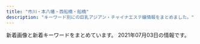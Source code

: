 ```yaml
---
title: "市川・本八幡・西船橋・船橋"
description: "キーワード別にの巨乳アジアン・チャイナエステ嬢情報をまとめました。"
---
```


新着画像と新着キーワードをまとめています。
2021年07月03日の情報です。

<DmmAffiliateIns />
<KeywordTable
  shops={
    [
    {
        "station": "JR\u5e02\u5ddd\u99c5\u5357\u53e3",
        "img_links": [
            "http://www.aya-aroma.com/files/008-03.jpg",
            "http://www.aya-aroma.com/files/003-03.jpg",
            "http://www.aya-aroma.com/files/001-03.jpg",
            "http://www.aya-aroma.com/files/001-02.jpg",
            "http://www.aya-aroma.com/files/010.jpg",
            "http://www.aya-aroma.com/files/010-02.jpg",
            "http://www.aya-aroma.com/images/backlistbtn.png",
            "http://www.aya-aroma.com/images/mobile.jpg",
            "http://www.aya-aroma.com/images/concept.jpg",
            "http://www.aya-aroma.com/files/015-02.jpg",
            "http://www.aya-aroma.com/files/008-02.jpg",
            "http://www.aya-aroma.com/files/002-03.jpg",
            "http://www.aya-aroma.com/files/010-03.jpg",
            "http://www.aya-aroma.com/files/001.jpg",
            "http://www.aya-aroma.com/files/003-02.jpg",
            "http://www.aya-aroma.com/images/melmaga.jpg",
            "http://www.aya-aroma.com/files/002-02.jpg",
            "http://www.aya-aroma.com/files/002.jpg",
            "http://www.aya-aroma.com/files/015-03.jpg",
            "http://www.aya-aroma.com/files/015.jpg",
            "http://www.aya-aroma.com/files/003.jpg",
            "http://www.aya-aroma.com/files/008.jpg",
            "http://www.aya-aroma.com/images/coverGirlParts.png"
        ],
        "name": "\u5f69",
        "url": "http://www.aya-aroma.com/",
        "keywords": {
            "87": 3,
            "C": 6,
            "D": 9,
            "84": 3,
            "86": 12
        }
    },
    {
        "url": "https://iris.ests.jp/",
        "station": "JR\u897f\u8239\u6a4b\u99c5\u5317\u53e3",
        "name": "\u30a2\u30a4\u30ea",
        "keywords": {
            "\u80f8": 4,
            "\u30bb\u30af\u30b7\u30fc": 3,
            "83": 2,
            "\u4e73": 4,
            "87": 1,
            "\u5de8\u4e73": 1,
            "E": 13,
            "88": 1,
            "84": 2,
            "86": 6,
            "85": 4,
            "D": 10
        },
        "img_links": [
            "https://iris.ests.jp/photos/sites/58/2021/05/2021050917483543.jpeg",
            "https://iris.ests.jp/images/s_staff.jpg",
            "https://iris.ests.jp/photos/sites/58/2021/05/2021051514034657.jpeg",
            "https://iris.ests.jp/photos/sites/58/2021/06/2021062022141457.jpeg",
            "https://iris.ests.jp/photos/sites/58/2021/05/2021051514033399.jpeg",
            "https://iris.ests.jp/photos/sites/58/2021/06/2021062018465985-302x403.jpeg",
            "https://iris.ests.jp/photos/sites/58/2021/06/2021062018465985.jpeg",
            "https://iris.ests.jp/images/room5.jpg",
            "https://iris.ests.jp/photos/sites/58/2021/04/202104131655320.jpeg",
            "https://iris.ests.jp/photos/sites/58/2021/05/2021052215134418.jpeg",
            "https://iris.ests.jp/images/s_news.jpg",
            "https://iris.ests.jp/images/staff0.jpg",
            "https://iris.ests.jp/images/twitter.jpg",
            "https://iris.ests.jp/photos/sites/58/2021/06/2021060821540566.jpeg",
            "https://iris.ests.jp/photos/sites/58/2021/06/2021060816420583.jpeg",
            "https://iris.ests.jp/photos/sites/58/2021/06/2021062423080742.jpeg",
            "https://iris.ests.jp/images/room2.jpg",
            "https://iris.ests.jp/images/room4.jpg",
            "https://iris.ests.jp/images/paypay.jpg",
            "https://iris.ests.jp/photos/sites/58/2021/06/2021060822391460.jpeg",
            "https://iris.ests.jp/images/top.jpg",
            "https://iris.ests.jp/photos/sites/58/2021/05/2021052015531888.jpeg",
            "https://iris.ests.jp/images/room6.jpg",
            "https://iris.ests.jp/photos/sites/58/2021/05/2021052911211287.jpeg",
            "https://iris.ests.jp/photos/sites/58/2021/06/202106031931141.jpeg",
            "https://iris.ests.jp/photos/sites/58/2021/02/2021022616053881.jpeg"
        ]
    },
    {
        "station": "JR\u5e02\u5ddd\u99c5\u5357\u53e3",
        "name": "\u30a2\u30ed\u30de\u2605\u6d17\u4f53\u5b66\u5712",
        "keywords": {},
        "url": "http://loveliness-est.com/",
        "img_links": [
            "http://loveliness-est.com/images/con02.jpg",
            "http://loveliness-est.com/images/sw_tel.png",
            "http://loveliness-est.com/images/cg03.jpg",
            "http://loveliness-est.com/images/con01.jpg",
            "http://loveliness-est.com/images/head_therapist.jpg",
            "http://loveliness-est.com/images/sys02.jpg",
            "http://loveliness-est.com/images/cg06.jpg",
            "http://loveliness-est.com/images/head_interior.jpg",
            "http://loveliness-est.com/images/mainvisual_01.jpg",
            "http://loveliness-est.com/images/con03.jpg",
            "http://loveliness-est.com/images/sw_home.png",
            "http://loveliness-est.com/images/mainvisual_02.jpg",
            "http://loveliness-est.com/images/icon_new.png",
            "http://loveliness-est.com/images/cg04.jpg",
            "http://loveliness-est.com/images/sys03.jpg",
            "http://loveliness-est.com/images/req_03.jpg",
            "http://loveliness-est.com/images/mainvisual_01_s.jpg",
            "http://loveliness-est.com/images/mainvisual_02_s.jpg",
            "http://loveliness-est.com/images/sys01.jpg",
            "http://loveliness-est.com/images/trigger.jpg",
            "http://loveliness-est.com/images/cg02.jpg"
        ]
    },
    {
        "name": "\u30c0\u30a4\u30e4\u30e2\u30f3\u30c9",
        "station": "JR\u897f\u8239\u6a4b\u99c5\u5357\u53e3",
        "keywords": {
            "87": 10,
            "86": 2,
            "88": 2,
            "D": 12,
            "C": 16
        },
        "img_links": [
            "http://www.diamond.mesthe.com/files/001-02.jpg",
            "http://www.diamond.mesthe.com/files/003.jpg",
            "http://www.diamond.mesthe.com/img/ttl_info.png",
            "http://www.diamond.mesthe.com/img/ttl_news.png",
            "http://www.diamond.mesthe.com/img/top_option01.jpg",
            "http://www.diamond.mesthe.com/files/003-02.jpg",
            "http://www.diamond.mesthe.com/files/051.jpg",
            "http://www.diamond.mesthe.com/files/005-02.jpg",
            "http://www.diamond.mesthe.com/img/top_option04.jpg",
            "http://www.diamond.mesthe.com/files/004.jpg",
            "http://www.diamond.mesthe.com/img/pickup.jpg",
            "http://www.diamond.mesthe.com/files/002.jpg",
            "http://www.diamond.mesthe.com/files/006.jpg",
            "http://www.diamond.mesthe.com/files/002-02.jpg",
            "http://www.diamond.mesthe.com/images/slider/1.jpg",
            "http://www.diamond.mesthe.com/images/slider/3.jpg",
            "http://www.diamond.mesthe.com/files/006-02.jpg",
            "http://www.diamond.mesthe.com/img/btn_blog.png",
            "http://www.diamond.mesthe.com/files/005.jpg",
            "http://www.diamond.mesthe.com/files/004-02.jpg",
            "http://www.diamond.mesthe.com/images/slider/2.jpg",
            "http://www.diamond.mesthe.com/files/051-02.jpg",
            "http://www.diamond.mesthe.com/img/top_option03.jpg",
            "http://www.diamond.mesthe.com/img/tel.png",
            "http://www.diamond.mesthe.com/files/001.jpg",
            "http://www.diamond.mesthe.com/img/goback.jpg",
            "http://www.diamond.mesthe.com/img/btn_side_mobile.jpg",
            "http://www.diamond.mesthe.com/img/ttl_therapist.png"
        ],
        "url": "http://www.diamond.mesthe.com/"
    },
    {
        "img_links": [
            "http://happy.relaxnabi.com/css/staff/staff-006.jpg",
            "http://happy.relaxnabi.com/css/staff/staff-05-a.jpg",
            "http://happy.relaxnabi.com/css/nav/nav-006.png",
            "http://happy.relaxnabi.com/css/staff/staff0017.jpg",
            "http://happy.relaxnabi.com/css/nav/nav-002.png",
            "http://happy.relaxnabi.com/css/nav/nav-005.png",
            "http://happy.relaxnabi.com/css/staff/staff-007-a.jpg",
            "http://happy.relaxnabi.com/css/nav/nav-001.png",
            "http://happy.relaxnabi.com/css/staff/staff-08.jpg",
            "http://happy.relaxnabi.com/css/top0001.png",
            "http://happy.relaxnabi.com/css/staff/staff-10.jpg",
            "http://happy.relaxnabi.com/css/staff/staff-03.jpg",
            "http://happy.relaxnabi.com/css/staff/staff-004.jpg",
            "http://happy.relaxnabi.com/css/nav/nav-004.png",
            "http://happy.relaxnabi.com/css/staff/staff-05.jpg",
            "http://happy.relaxnabi.com/css/staff/staff-08-a.jpg",
            "http://happy.relaxnabi.com/css/tel01.png",
            "http://happy.relaxnabi.com/css/staff/staff0017-a.jpg",
            "http://happy.relaxnabi.com/css/staff/staff-10-a.jpg",
            "http://happy.relaxnabi.com/css/staff/staff-002-a.jpg",
            "http://happy.relaxnabi.com/css/staff/staff-002.jpg",
            "http://happy.relaxnabi.com/css/staff/staff-03-a.jpg",
            "http://happy.relaxnabi.com/css/staff/staff-006-a.jpg",
            "http://happy.relaxnabi.com/css/nav/nav-003.png",
            "http://happy.relaxnabi.com/css/staff/staff-004-a.jpg",
            "http://happy.relaxnabi.com/css/top-003.png",
            "http://happy.relaxnabi.com/css/staff/staff-007.jpg",
            "http://happy.relaxnabi.com/css/staff/staff0001-a.jpg",
            "http://happy.relaxnabi.com/css/staff/staff0001.jpg"
        ],
        "url": "http://happy.relaxnabi.com/",
        "station": "JR\u8239\u6a4b\u99c5\u5317\u53e3",
        "name": "\u30de\u30fc\u30e1\u30a4\u30c9",
        "keywords": {
            "F": 2,
            "89": 2,
            "D": 3,
            "E": 4,
            "90": 2,
            "91": 1,
            "92": 5
        }
    },
    {
        "name": "\u732b\u5a18",
        "url": "http://www.nekomusume.relax-hp.com/",
        "keywords": {
            "87": 6,
            "86": 2,
            "D": 8
        },
        "station": "JR\u897f\u8239\u6a4b\u99c5\u5357\u53e3",
        "img_links": [
            "http://www.nekomusume.relax-hp.com/files/011.jpg",
            "http://www.nekomusume.relax-hp.com/img/nav-004.png",
            "http://www.nekomusume.relax-hp.com/files/001.jpg",
            "http://www.nekomusume.relax-hp.com/files/008.jpg",
            "http://www.nekomusume.relax-hp.com/img/nav-002.png",
            "http://www.nekomusume.relax-hp.com/img/nav-005.png",
            "http://www.nekomusume.relax-hp.com/img/tel.png",
            "http://www.nekomusume.relax-hp.com/img/nav-001.png",
            "http://www.nekomusume.relax-hp.com/files/013.jpg",
            "http://www.nekomusume.relax-hp.com/files/009.jpg",
            "http://www.nekomusume.relax-hp.com/files/006.jpg",
            "http://www.nekomusume.relax-hp.com/img/nav-003.png",
            "http://www.nekomusume.relax-hp.com/img/stb.jpg",
            "http://www.nekomusume.relax-hp.com/img/stt.jpg",
            "http://www.nekomusume.relax-hp.com/img/top01.png",
            "http://www.nekomusume.relax-hp.com/files/004.jpg",
            "http://www.nekomusume.relax-hp.com/files/007.jpg",
            "http://www.nekomusume.relax-hp.com/img/nav-006.png"
        ]
    },
    {
        "img_links": [
            "http://royal.rankuens.com/css/m-head01.jpg",
            "http://royal.rankuens.com/css/001.jpg",
            "http://royal.rankuens.com/css/nav/nav-002.jpg",
            "http://royal.rankuens.com/css/staff/staff03.jpg",
            "http://royal.rankuens.com/css/m-top02.jpg",
            "http://royal.rankuens.com/css/staff/staff02-a.jpg",
            "http://royal.rankuens.com/css/m-top04.jpg",
            "http://royal.rankuens.com/images/call.png",
            "http://royal.rankuens.com/css/nav/nav-006.jpg",
            "http://royal.rankuens.com/css/staff/staff01-a.jpg",
            "http://royal.rankuens.com/css/m-top05.jpg",
            "http://royal.rankuens.com/css/nav/nav-001.jpg",
            "http://royal.rankuens.com/css/m-top03.jpg",
            "http://royal.rankuens.com/css/staff/staff04.jpg",
            "http://royal.rankuens.com/css/staff/staff03-a.jpg",
            "http://royal.rankuens.com/css/nav/nav-005.jpg",
            "http://royal.rankuens.com/css/staff/staff01.jpg",
            "http://royal.rankuens.com/css/staff/staff02.jpg",
            "http://royal.rankuens.com/css/staff/staff04-a.jpg",
            "http://royal.rankuens.com/css/nav/nav-003.jpg",
            "http://royal.rankuens.com/css/nav/nav-004.jpg"
        ],
        "keywords": {
            "D": 2,
            "E": 2,
            "85": 2
        },
        "url": "http://royal.rankuens.com/",
        "station": "JR\u897f\u8239\u6a4b\u99c5\u5357\u53e3",
        "name": "Royal \uff5e\u30ed\u30fc\u30e4\u30eb\uff5e"
    },
    {
        "keywords": {
            "D": 90,
            "87": 67,
            "86": 46,
            "88": 90,
            "F": 23,
            "85": 21,
            "E": 90,
            "83": 23,
            "C": 63
        },
        "station": "\u897f\u8239\u6a4b\u99c5",
        "img_links": [
            "https://aroma-cafe.xyz.mn/images/tel.jpg",
            "https://aroma-cafe.xyz.mn/photos/sites/24/2021/05/2021052011535270.jpg",
            "https://aroma-cafe.xyz.mn/photos/sites/24/2021/05/2021051917421111.jpg",
            "https://aroma-cafe.xyz.mn/photos/sites/24/2021/05/2021051917421034.jpg",
            "https://aroma-cafe.xyz.mn/images/ac.jpg",
            "https://aroma-cafe.xyz.mn/images/new.jpg",
            "https://aroma-cafe.xyz.mn/images/s2.jpg",
            "https://aroma-cafe.xyz.mn/images/line.jpg",
            "https://aroma-cafe.xyz.mn/photos/sites/24/2021/05/2021052011535120.jpg",
            "https://aroma-cafe.xyz.mn/images/news_bj2.jpg",
            "https://aroma-cafe.xyz.mn/photos/sites/24/2021/05/2021051917421115.jpg",
            "https://aroma-cafe.xyz.mn/images/room3.jpg",
            "https://aroma-cafe.xyz.mn/images/s_staff.jpg",
            "https://aroma-cafe.xyz.mn/images/s_news.jpg",
            "https://aroma-cafe.xyz.mn/photos/sites/24/2021/05/2021052111161920.jpg",
            "https://aroma-cafe.xyz.mn/photos/sites/24/2021/03/2021031215484691.jpg",
            "https://aroma-cafe.xyz.mn/photos/sites/24/2021/05/2021051917420945.jpg",
            "https://aroma-cafe.xyz.mn/images/room2.jpg",
            "https://aroma-cafe.xyz.mn/photos/sites/24/2021/05/2021050717422586.jpg",
            "https://aroma-cafe.xyz.mn/images/mobile.jpg",
            "https://aroma-cafe.xyz.mn/images/s1.jpg",
            "https://aroma-cafe.xyz.mn/images/room4.jpg",
            "https://aroma-cafe.xyz.mn/photos/sites/24/2021/02/2021022318245015.jpg",
            "https://aroma-cafe.xyz.mn/images/s_face.jpg",
            "https://aroma-cafe.xyz.mn/photos/sites/24/2021/05/2021052111154891.jpg",
            "https://aroma-cafe.xyz.mn/images/s_link.jpg",
            "https://aroma-cafe.xyz.mn/images/room1.jpg",
            "https://aroma-cafe.xyz.mn/images/top.jpg"
        ],
        "name": "\u30a2\u30ed\u30de\u30ab\u30d5\u30a7\uff5eAroma cafe\uff5e",
        "url": "https://aroma-cafe.xyz.mn/"
    },
    {
        "img_links": [
            "http://yelaixang.sweet-relaxation.com/img/cast/key-02.jpg",
            "http://yelaixang.sweet-relaxation.com/img/slick/sl-2.jpg",
            "http://yelaixang.sweet-relaxation.com/img/cast/naru-02.jpg",
            "http://yelaixang.sweet-relaxation.com/img/slick/sl-4.jpg",
            "http://yelaixang.sweet-relaxation.com/img/slick/sl-7.jpg",
            "http://yelaixang.sweet-relaxation.com/img/cast/nico-01.jpg",
            "http://yelaixang.sweet-relaxation.com/img/cast/key-01.jpg",
            "http://yelaixang.sweet-relaxation.com/img/cast/miya-03.jpg",
            "http://yelaixang.sweet-relaxation.com/img/slick/sl-1.jpg",
            "http://yelaixang.sweet-relaxation.com/img/cast/naru-01.jpg",
            "http://yelaixang.sweet-relaxation.com/img/cast/nico-02.jpg",
            "http://yelaixang.sweet-relaxation.com/img/slick/sl-3.jpg",
            "http://yelaixang.sweet-relaxation.com/img/cast/miya-02.jpg",
            "http://yelaixang.sweet-relaxation.com/img/cast/naru-03.jpg",
            "http://yelaixang.sweet-relaxation.com/img/slick/sl-5.jpg",
            "http://yelaixang.sweet-relaxation.com/img/cast/miya-01.jpg",
            "http://yelaixang.sweet-relaxation.com/img/slick/sl-6.jpg",
            "http://yelaixang.sweet-relaxation.com/img/cast/key-03.jpg"
        ],
        "name": "\u591c\u6765\u9999\uff5eYe Lai Xang\uff5e",
        "url": "http://yelaixang.sweet-relaxation.com/",
        "station": "JR\u672c\u516b\u5e61\u99c5",
        "keywords": {}
    },
    {
        "station": "JR\u897f\u8239\u6a4b\u99c5\u5357\u53e3",
        "keywords": {
            "\u30bb\u30af\u30b7\u30fc": 7,
            "F": 11
        },
        "img_links": [
            "http://es-suzune.com/staffPhoto/b20210216224004.jpg",
            "http://es-suzune.com/staffPhoto/s20200827113641.jpg",
            "http://es-suzune.com/staffPhoto/s20200827113054.jpg",
            "http://es-suzune.com/staffPhoto/b20210405155547.jpg",
            "http://es-suzune.com/staffPhoto/s20210405174136.jpg",
            "http://es-suzune.com/images/showIndex.jpg",
            "http://es-suzune.com/staffPhoto/s20210309194137.jpg",
            "http://es-suzune.com/staffPhoto/s20210219195907.jpg",
            "http://es-suzune.com/staffPhoto/s20210405173944.jpg",
            "http://es-suzune.com/staffPhoto/s20200724144036.jpg",
            "http://es-suzune.com/staffPhoto/s20210219195922.jpg",
            "http://es-suzune.com/staffPhoto/s20210405174116.jpg",
            "http://es-suzune.com/images/access/02.png",
            "http://es-suzune.com/staffPhoto/s20210405165026.jpg",
            "http://es-suzune.com/images/showContent.jpg",
            "http://es-suzune.com/staffPhoto/b20210219195907.jpg",
            "http://es-suzune.com/images/store/03.jpg",
            "http://es-suzune.com/staffPhoto/s20210216224004.jpg",
            "http://es-suzune.com/staffPhoto/s20210219195936.jpg",
            "http://es-suzune.com/staffPhoto/s20210430230530.jpg",
            "http://es-suzune.com/staffPhoto/b20201007170432.jpg",
            "http://es-suzune.com/images/store/04.jpg",
            "http://es-suzune.com/staffPhoto/s20210309194151.jpg",
            "http://es-suzune.com/staffPhoto/b20210405165006.jpg",
            "http://es-suzune.com/staffPhoto/s20210405174056.jpg",
            "http://es-suzune.com/staffPhoto/s20210625142323.jpg",
            "http://es-suzune.com/images/access/03.png",
            "http://es-suzune.com/staffPhoto/b20210625142307.jpg",
            "http://es-suzune.com/staffPhoto/s20210310164226.jpg",
            "http://es-suzune.com/staffPhoto/s20201007170536.jpg",
            "http://es-suzune.com/staffPhoto/s20200724144017.jpg",
            "http://es-suzune.com/images/access/01.png",
            "http://es-suzune.com/uploadfiles/images/campaignEsSuzune1.jpg",
            "http://es-suzune.com/images/store/02.jpg",
            "http://es-suzune.com/staffPhoto/s20210217223343.jpg",
            "http://es-suzune.com/staffPhoto/s20200510132325.jpg",
            "http://es-suzune.com/staffPhoto/s20210622165101.jpg",
            "http://es-suzune.com/staffPhoto/s20210405165006.jpg",
            "http://es-suzune.com/staffPhoto/s20201007170432.jpg",
            "http://es-suzune.com/staffPhoto/b20200724144017.jpg",
            "http://es-suzune.com/images/store/01.jpg",
            "http://es-suzune.com/staffPhoto/b20210622165101.jpg",
            "http://es-suzune.com/staffPhoto/b20200827113054.jpg",
            "http://es-suzune.com/staffPhoto/s20191115141808.jpg",
            "http://es-suzune.com/staffPhoto/b20210309194137.jpg",
            "http://es-suzune.com/uploadfiles/images/courseEsSuzune.jpg",
            "http://es-suzune.com/staffPhoto/b20210405174056.jpg",
            "http://es-suzune.com/staffPhoto/s20210405155547.jpg",
            "http://es-suzune.com/staffPhoto/b20191115141808.jpg",
            "http://es-suzune.com/staffPhoto/s20210625142307.jpg",
            "http://es-suzune.com/images/access/05.png",
            "http://es-suzune.com/staffPhoto/s20210405155607.jpg",
            "http://es-suzune.com/staffPhoto/b20200510132325.jpg",
            "http://es-suzune.com/uploadfiles/images/hai2_%E5%89%AF%E6%9C%AC.jpg",
            "http://es-suzune.com/staffPhoto/s20210622165125.jpg",
            "http://es-suzune.com/staffPhoto/s20210217223442.jpg",
            "http://es-suzune.com/staffPhoto/b20210430230530.jpg"
        ],
        "name": "\u9234\u97f3-\u3059\u305a\u306d-",
        "url": "http://es-suzune.com/"
    },
    {
        "station": "JR\u8239\u6a4b\u99c5\u5317\u53e3",
        "name": "\u6696 \uff5eHinata\uff5e",
        "img_links": [
            "http://hinata.relaxnabi.com/css/staff/staff00003-a.jpg",
            "http://hinata.relaxnabi.com/css/nav/sub-001.jpg",
            "http://hinata.relaxnabi.com/css/nav/nav-001.jpg",
            "http://hinata.relaxnabi.com/img/tiaowen.png",
            "http://hinata.relaxnabi.com/css/staff/staff-007.jpg",
            "http://hinata.relaxnabi.com/css/staff/staff00004-a.jpg",
            "http://hinata.relaxnabi.com/css/staff/staff17.jpg",
            "http://hinata.relaxnabi.com/css/nav/nav-006.jpg",
            "http://hinata.relaxnabi.com/css/left.jpg",
            "http://hinata.relaxnabi.com/css/staff/staff00001-a.jpg",
            "http://hinata.relaxnabi.com/css/nav/nav-002.jpg",
            "http://hinata.relaxnabi.com/css/staff/staff17-a.jpg",
            "http://hinata.relaxnabi.com/css/top02.jpg",
            "http://hinata.relaxnabi.com/css/staff/staff-002.jpg",
            "http://hinata.relaxnabi.com/css/staff/staff-007-a.jpg",
            "http://hinata.relaxnabi.com/css/tel01.png",
            "http://hinata.relaxnabi.com/css/staff/staff00004.jpg",
            "http://hinata.relaxnabi.com/css/staff/staff0015.jpg",
            "http://hinata.relaxnabi.com/css/staff/staff00001.jpg",
            "http://hinata.relaxnabi.com/css/main-left03.jpg",
            "http://hinata.relaxnabi.com/css/nav/sub-004.jpg",
            "http://hinata.relaxnabi.com/css/osusume41.jpg",
            "http://hinata.relaxnabi.com/css/nav/sub-003.jpg",
            "http://hinata.relaxnabi.com/css/button.jpg",
            "http://hinata.relaxnabi.com/css/right.jpg",
            "http://hinata.relaxnabi.com/css/nav/nav-004.jpg",
            "http://hinata.relaxnabi.com/css/staff/staff-06.jpg",
            "http://hinata.relaxnabi.com/css/nav/nav-005.jpg",
            "http://hinata.relaxnabi.com/css/staff/staff-08-a.jpg",
            "http://hinata.relaxnabi.com/css/girls001.jpg",
            "http://hinata.relaxnabi.com/css/staff/staff-002-a.jpg",
            "http://hinata.relaxnabi.com/css/staff/staff-005.jpg",
            "http://hinata.relaxnabi.com/css/nav/sub-002.jpg",
            "http://hinata.relaxnabi.com/css/nav/sub-006.jpg",
            "http://hinata.relaxnabi.com/css/nav/nav-003.jpg",
            "http://hinata.relaxnabi.com/css/staff/staff00003.jpg",
            "http://hinata.relaxnabi.com/css/staff/staff0015-a.jpg",
            "http://hinata.relaxnabi.com/css/staff/staff-08.jpg",
            "http://hinata.relaxnabi.com/css/main-left02.jpg",
            "http://hinata.relaxnabi.com/css/staff/staff-005-a.jpg",
            "http://hinata.relaxnabi.com/css/nav/sub-005.jpg",
            "http://hinata.relaxnabi.com/css/staff/staff-06-a.jpg"
        ],
        "keywords": {
            "D": 1,
            "94": 1,
            "F": 2,
            "E": 5,
            "89": 1,
            "C": 4,
            "92": 4,
            "90": 2,
            "86": 2
        },
        "url": "http://hinata.relaxnabi.com/"
    },
    {
        "station": "JR\u897f\u8239\u6a4b\u99c5\u5357\u53e3",
        "url": "http://hanaoto.pw/",
        "img_links": [
            "http://hanaoto.pw/images/flash3.jpg",
            "http://hanaoto.pw/images/tel.png",
            "http://hanaoto.pw/images/skr1.jpg",
            "http://hanaoto.pw/images/yuki1.jpg",
            "http://hanaoto.pw/images/am1.jpg",
            "http://hanaoto.pw/images/ami1.jpg",
            "http://hanaoto.pw/images/sptel.png",
            "http://hanaoto.pw/images/mobile.png",
            "http://hanaoto.pw/images/g1.jpg",
            "http://hanaoto.pw/images/g2.jpg",
            "http://hanaoto.pw/images/maga.jpg",
            "http://hanaoto.pw/images/aa1.jpg",
            "http://hanaoto.pw/images/flash.jpg",
            "http://hanaoto.pw/images/flash5.jpg",
            "http://hanaoto.pw/images/flash4.jpg",
            "http://hanaoto.pw/images/hh1.jpg",
            "http://hanaoto.pw/images/la.jpg",
            "http://hanaoto.pw/images/g6.jpg",
            "http://hanaoto.pw/images/a02.jpg",
            "http://hanaoto.pw/images/nana1.jpg",
            "http://hanaoto.pw/images/maga1.jpg"
        ],
        "keywords": {
            "C": 16
        },
        "name": "NEW \u82b1\u30ce\u97f3"
    },
    {
        "keywords": {
            "G": 4,
            "86": 2,
            "C": 13,
            "87": 1,
            "D": 5,
            "\u30c0\u30a4\u30ca\u30de\u30a4\u30c8": 1,
            "85": 2
        },
        "station": "JR\u897f\u8239\u6a4b\u99c5\u5357\u53e3",
        "url": "http://karen.xyz.mn/",
        "name": "\u83ef\u604b\uff5e\u304b\u308c\u3093\uff5e",
        "img_links": [
            "http://karen.xyz.mn/photos/sites/21/2021/06/202106241311308.jpeg",
            "http://karen.xyz.mn/images/tel.png",
            "http://karen.xyz.mn/photos/sites/21/2021/06/202106171841029.jpeg",
            "http://karen.xyz.mn/images/room2.jpg",
            "http://karen.xyz.mn/images/mobile.png",
            "http://karen.xyz.mn/photos/sites/21/2021/07/2021070214590281.jpeg",
            "http://karen.xyz.mn/images/room3.jpg",
            "http://karen.xyz.mn/images/s_staff1.png",
            "http://karen.xyz.mn/photos/sites/21/2021/07/2021070216494955.jpeg",
            "http://karen.xyz.mn/photos/sites/21/2021/06/2021062201345484.jpeg",
            "http://karen.xyz.mn/images/room1.jpg",
            "http://karen.xyz.mn/photos/sites/21/2021/06/2021062017232918.jpeg",
            "http://karen.xyz.mn/images/s_news.jpg",
            "http://karen.xyz.mn/photos/sites/21/2021/06/2021062101154297.jpeg",
            "http://karen.xyz.mn/photos/sites/21/2021/06/2021062900543013.jpeg",
            "http://karen.xyz.mn/images/room4.jpg",
            "http://karen.xyz.mn/photos/sites/21/2021/06/2021062019260813.jpeg",
            "http://karen.xyz.mn/photos/sites/21/2021/07/2021070214591316.jpeg",
            "http://karen.xyz.mn/images/info.png"
        ]
    },
    {
        "keywords": {
            "C": 3,
            "E": 21,
            "\u30bb\u30af\u30b7\u30fc": 2,
            "\u4e73": 7,
            "D": 16,
            "\u80f8": 2,
            "\u5de8\u4e73": 7
        },
        "url": "https://leaf-relax.com/",
        "img_links": [
            "https://leaf-relax.com/wp-content/uploads/2020/01/F56E51AE-947C-43C4-88C5-E2242C27061C.jpeg",
            "https://leaf-relax.com/wp-content/uploads/2021/05/1018DA9B-A1BF-40E3-B2AD-9442809499C5.jpeg",
            "https://leaf-relax.com/wp-content/uploads/2021/06/1375F54C-AC53-40D2-8BE4-AAD7E797F76C.jpeg",
            "https://leaf-relax.com/wp-content/uploads/2021/04/8C901857-8329-4836-BB15-FACE1430E3F7.jpeg",
            "https://leaf-relax.com/wp-content/uploads/2021/03/DB2A2C9F-6035-4E9D-8D28-6C22A543E8DC.jpeg",
            "https://leaf-relax.com/wp-content/uploads/2021/05/D8B5DAC7-1E4B-46A5-BEA1-DC8638F8EEBA.jpeg",
            "https://leaf-relax.com/wp-content/uploads/2021/03/D5FC7105-D296-4544-A10A-F769C6CD5B0C.jpeg",
            "https://leaf-relax.com/wp-content/themes/este/img/top-img01c.png",
            "https://leaf-relax.com/wp-content/uploads/2020/01/727B1E93-B273-418A-ADFB-21CA51B3BD11.jpeg",
            "https://leaf-relax.com/wp-content/uploads/2021/05/D345C920-C27C-4524-B748-7148A30D3400.jpeg",
            "https://leaf-relax.com/wp-content/themes/este/img/tel_footer.png",
            "https://leaf-relax.com/wp-content/uploads/2021/03/E9712B35-BA07-4315-B0E1-9DE89646DE20.jpeg",
            "https://leaf-relax.com/wp-content/uploads/2021/05/6FC3037E-5DE3-4480-B3D8-1BE35EED821D.jpeg",
            "https://leaf-relax.com/wp-content/themes/este/img/tel_header.png",
            "https://leaf-relax.com/wp-content/uploads/2021/03/C1B14BDE-84B6-467B-9532-C60E8A518E03.jpeg",
            "https://leaf-relax.com/wp-content/themes/este/img/3.jpg",
            "https://leaf-relax.com/wp-content/uploads/2021/03/1E72DCA7-178C-4423-B532-64C921244CD8.jpeg",
            "https://leaf-relax.com/wp-content/uploads/2021/03/uiahleaf.jpg",
            "https://leaf-relax.com/wp-content/themes/este/img/call.png",
            "https://leaf-relax.com/wp-content/uploads/2021/03/16A1F057-C26F-47E3-A706-3E53BBA789FC.jpeg",
            "https://leaf-relax.com/wp-content/uploads/2021/05/F61B6D10-AC93-4372-B70A-3BC2B00FEC55.jpeg",
            "https://leaf-relax.com/wp-content/uploads/2021/04/5D8F478C-B99F-48C1-81A3-7741B432AD67.jpeg",
            "https://leaf-relax.com/wp-content/themes/este/img/top-img03.png",
            "https://leaf-relax.com/wp-content/themes/este/img/1.jpg",
            "https://leaf-relax.com/wp-content/themes/este/img/top-img01.png",
            "https://leaf-relax.com/wp-content/themes/este/img/2.jpg",
            "https://leaf-relax.com/wp-content/themes/este/img/4.jpg",
            "https://leaf-relax.com/wp-content/uploads/2021/03/8C6881AA-D716-419E-8BFF-82AAA258E338.jpeg",
            "https://leaf-relax.com/wp-content/themes/este/img/top-img02a.png"
        ],
        "name": "\u30ea\u30fc\u30d5",
        "station": "JR\u897f\u8239\u6a4b\u99c5\u5317\u53e3"
    },
    {
        "station": "JR\u8239\u6a4b\u99c5\u5317\u53e3",
        "keywords": {
            "88": 4,
            "D": 44,
            "87": 40
        },
        "url": "http://www.yumegokoro.esjp.info/",
        "img_links": [
            "http://www.yumegokoro.esjp.info/files/004.jpg",
            "http://www.yumegokoro.esjp.info/images/concept.png",
            "http://www.yumegokoro.esjp.info/files/011.jpg",
            "http://www.yumegokoro.esjp.info/files/002-02.jpg",
            "http://www.yumegokoro.esjp.info/files/011-03.jpg",
            "http://www.yumegokoro.esjp.info/images/barProfileSche.png",
            "http://www.yumegokoro.esjp.info/images/barRecruit.png",
            "http://www.yumegokoro.esjp.info/files/031.jpg",
            "http://www.yumegokoro.esjp.info/images/barAccess.png",
            "http://www.yumegokoro.esjp.info/files/031-03.jpg",
            "http://www.yumegokoro.esjp.info/files/002-03.jpg",
            "http://www.yumegokoro.esjp.info/files/019-02.jpg",
            "http://www.yumegokoro.esjp.info/files/031-02.jpg",
            "http://www.yumegokoro.esjp.info/files/002.jpg",
            "http://www.yumegokoro.esjp.info/images/barTherapist.png",
            "http://www.yumegokoro.esjp.info/images/barSystem.png",
            "http://www.yumegokoro.esjp.info/files/023-02.jpg",
            "http://www.yumegokoro.esjp.info/files/027-03.jpg",
            "http://www.yumegokoro.esjp.info/files/012.jpg",
            "http://www.yumegokoro.esjp.info/files/027.jpg",
            "http://www.yumegokoro.esjp.info/files/004-02.jpg",
            "http://www.yumegokoro.esjp.info/images/barSchedule.png",
            "http://www.yumegokoro.esjp.info/files/032-03.jpg",
            "http://www.yumegokoro.esjp.info/files/032.jpg",
            "http://www.yumegokoro.esjp.info/images/header.png",
            "http://www.yumegokoro.esjp.info/files/010-03.jpg",
            "http://www.yumegokoro.esjp.info/files/019-03.jpg",
            "http://www.yumegokoro.esjp.info/files/004-03.jpg",
            "http://www.yumegokoro.esjp.info/files/023-03.jpg",
            "http://www.yumegokoro.esjp.info/images/barLink.png",
            "http://www.yumegokoro.esjp.info/files/020.jpg",
            "http://www.yumegokoro.esjp.info/images/barProfile.png",
            "http://www.yumegokoro.esjp.info/files/012-02.jpg",
            "http://www.yumegokoro.esjp.info/files/011-02.jpg",
            "http://www.yumegokoro.esjp.info/files/027-02.jpg",
            "http://www.yumegokoro.esjp.info/files/010-02.jpg",
            "http://www.yumegokoro.esjp.info/files/020-03.jpg",
            "http://www.yumegokoro.esjp.info/files/010.jpg",
            "http://www.yumegokoro.esjp.info/images/contentBottom.jpg",
            "http://www.yumegokoro.esjp.info/files/023.jpg",
            "http://www.yumegokoro.esjp.info/images/backBtn.png",
            "http://www.yumegokoro.esjp.info/files/019.jpg",
            "http://www.yumegokoro.esjp.info/images/time.png",
            "http://www.yumegokoro.esjp.info/files/020-02.jpg",
            "http://www.yumegokoro.esjp.info/images/btnTop.png",
            "http://www.yumegokoro.esjp.info/files/012-03.jpg",
            "http://www.yumegokoro.esjp.info/files/032-02.jpg"
        ],
        "name": "Pink Love"
    },
    {
        "keywords": {
            "86": 24,
            "87": 22,
            "C": 6,
            "F": 8,
            "81": 6,
            "85": 16,
            "D": 70,
            "83": 16
        },
        "station": "JR\u672c\u516b\u5e61\u99c5\u5357\u53e3",
        "name": "\u30cd\u30d7\u30c1\u30e5\u30fc\u30f3",
        "img_links": [
            "http://neptune.est.cm/photos/sites/3/2021/01/2021012715245168.jpg",
            "http://neptune.est.cm/photos/sites/3/2020/01/2020011606281181.jpg",
            "http://neptune.est.cm/photos/sites/3/2020/01/2020011704240975.jpg",
            "http://neptune.est.cm/photos/sites/3/2020/01/2020012304435311.jpg",
            "http://neptune.est.cm/photos/sites/3/2020/12/2020121515392683.jpg",
            "http://neptune.est.cm/images/top2.jpg",
            "http://neptune.est.cm/photos/sites/3/2020/09/2020092912491932.jpg",
            "http://neptune.est.cm/photos/sites/3/2020/12/2020122312215973.jpg",
            "http://neptune.est.cm/images/top-sp2.jpg",
            "http://neptune.est.cm/photos/sites/3/2020/06/2020062418251882.jpg",
            "http://neptune.est.cm/photos/sites/3/2020/01/2020011704241285.jpg",
            "http://neptune.est.cm/images/top-sp1.jpg",
            "http://neptune.est.cm/photos/sites/3/2020/02/2020020303575532.jpg",
            "http://neptune.est.cm/images/pagetop.jpg",
            "http://neptune.est.cm/photos/sites/3/2020/07/2020072813393974.jpg",
            "http://neptune.est.cm/images/top1.jpg",
            "http://neptune.est.cm/photos/sites/3/2021/04/2021042315134449.jpg"
        ],
        "url": "http://neptune.est.cm/"
    },
    {
        "img_links": [
            "http://esthe-massage.blue/img/t2.jpg",
            "http://esthe-massage.blue/img/r2.jpg",
            "http://esthe-massage.blue/img/no.png",
            "http://esthe-massage.blue/img/t1.jpg",
            "http://esthe-massage.blue/img/st5.jpg",
            "http://esthe-massage.blue/img/f1.jpg",
            "http://esthe-massage.blue/img/t6.jpg",
            "http://esthe-massage.blue/img/1.jpg",
            "http://esthe-massage.blue/img/t3.jpg",
            "http://esthe-massage.blue/img/r1.jpg",
            "http://esthe-massage.blue/img/st3.jpg",
            "http://esthe-massage.blue/img/noo.png",
            "http://esthe-massage.blue/img/sm.jpg",
            "http://esthe-massage.blue/img/stt3.jpg",
            "http://esthe-massage.blue/img/st6.jpg",
            "http://esthe-massage.blue/img/st1.jpg",
            "http://esthe-massage.blue/img/r6.jpg",
            "http://esthe-massage.blue/img/t5.jpg",
            "http://esthe-massage.blue/img/r3.jpg",
            "http://esthe-massage.blue/img/r5.jpg",
            "http://esthe-massage.blue/img/top.jpg",
            "http://esthe-massage.blue/img/t4.jpg",
            "http://esthe-massage.blue/img/stt1.jpg",
            "http://esthe-massage.blue/img/r4.jpg",
            "http://esthe-massage.blue/img/st4.jpg",
            "http://esthe-massage.blue/img/st2.jpg"
        ],
        "station": "JR\u8239\u6a4b\u99c5\u5317\u53e3",
        "keywords": {
            "87": 1,
            "D": 2,
            "86": 5,
            "C": 2,
            "E": 2
        },
        "name": "\u5a9a\u5a18\uff5e\u30d3\u30b8\u30e7\u30a6\uff5e",
        "url": "http://esthe-massage.blue/"
    },
    {
        "station": "\u5e02\u5ddd\u99c5\u5317\u53e3",
        "keywords": {},
        "img_links": [
            "http://www.iyashinoumi.com/img/miss28sb.jpg",
            "http://www.iyashinoumi.com/img/tel1.png",
            "http://www.iyashinoumi.com/img/miss24sb.jpg",
            "http://www.iyashinoumi.com/img/miss6sb.jpg",
            "http://www.iyashinoumi.com/img/miss7sb.jpg",
            "http://www.iyashinoumi.com/img/miss27sb.jpg",
            "http://www.iyashinoumi.com/img/miss7s.jpg",
            "http://www.iyashinoumi.com/img/sTitle_left.png",
            "http://www.iyashinoumi.com/img/sTitle_right.png",
            "http://www.iyashinoumi.com/img/miss25sb.jpg"
        ],
        "name": "\u7652\u3057\u306e\u6d77",
        "url": "http://www.iyashinoumi.com/"
    },
    {
        "img_links": [
            "http://shamballa.est888.com/css/staff/staff-03-a.jpg",
            "http://shamballa.est888.com/css/nav/nav-003.png",
            "http://shamballa.est888.com/css/top04-left.jpg",
            "http://shamballa.est888.com/css/nav/nav-006.png",
            "http://shamballa.est888.com/css/top04-right.jpg",
            "http://shamballa.est888.com/css/c-001.jpg",
            "http://shamballa.est888.com/css/nav/nav-004.png",
            "http://shamballa.est888.com/css/recurit.jpg",
            "http://shamballa.est888.com/css/nav/nav-002.png",
            "http://shamballa.est888.com/css/staff/staff-02-a.jpg",
            "http://shamballa.est888.com/css/top01.jpg",
            "http://shamballa.est888.com/css/top03.jpg",
            "http://shamballa.est888.com/css/staff/naiyo01.jpg",
            "http://shamballa.est888.com/css/staff/naiyo02.jpg",
            "http://shamballa.est888.com/css/nav/nav-005.png",
            "http://shamballa.est888.com/css/nav/nav-001.png",
            "http://shamballa.est888.com/css/staff/staff-01-a.jpg",
            "http://shamballa.est888.com/css/tel.png"
        ],
        "url": "http://shamballa.est888.com/",
        "keywords": {
            "C": 1,
            "D": 1
        },
        "name": "\u30b7\u30e3\u30f3\u30d0\u30e9",
        "station": "JR\u8239\u6a4b\u99c5\u5317\u53e3"
    },
    {
        "img_links": [
            "http://est-healing.com/media/sites/7/2021/01/flash.jpg",
            "http://est-healing.com/media/sites/7/elementor/thumbs/3-p62w8yfua46jrjhmmkm3pd6ffs6f3gto67u5bn6jeg.jpg",
            "http://est-healing.com/media/sites/7/elementor/thumbs/4-p62w9rkv52bp56b5armyqy2erd8xwo05uctwixo3vk.jpg",
            "http://est-healing.com/media/sites/7/elementor/thumbs/2-3-p1cirfj5dx3k6ttw7ij4y5lu19kedd5tggx4vvf89s.jpg",
            "http://est-healing.com/media/sites/7/elementor/thumbs/3-1-p1cirrr1urkadrc585tackitr9w65fibu5eg4gx40w.jpg",
            "http://est-healing.com/media/sites/7/elementor/thumbs/5-p62wagyhai96gxafs86gpzf5w4pphwu3ppob5oxpdk.jpg",
            "http://est-healing.com/media/sites/7/elementor/thumbs/1-p80wscsun4m2yjg1o0stodnkziagcnwxwoc6fmnpgg.jpg",
            "http://est-healing.com/media/sites/7/elementor/thumbs/2-p7tknw19xe8nvh0tffokbb2jb2b2pyyqy51to6ye8w.jpg",
            "http://est-healing.com/media/sites/7/elementor/thumbs/1-p62w7jok1292cljcuyo8ypzjcz4ljt85z8lxep9sqg.jpg",
            "http://est-healing.com/media/sites/7/2021/01/r2-1.jpg",
            "http://est-healing.com/media/sites/7/elementor/thumbs/2-p62w868ol33y38ml78famkalm81eojpq2c9kxcccl4.jpg",
            "http://est-healing.com/media/sites/7/elementor/thumbs/2-p62w868pk657gymflkuq0ujaiv3jv4ojah1a9214f4.jpg",
            "http://est-healing.com/media/sites/7/elementor/thumbs/3-p62w8yfv977t59hh0x1j3nf4cf8ka1shecluncvb8g.jpg",
            "http://est-healing.com/media/sites/7/2021/01/r1-1.jpg",
            "http://est-healing.com/media/sites/7/2021/01/top-1.jpg",
            "http://est-healing.com/media/sites/7/elementor/thumbs/4-p62w9rku5zafrgbawf7jcntpuq6sq31cm82777zc1k.jpg",
            "http://est-healing.com/media/sites/7/2021/01/flash2-1.jpg",
            "http://est-healing.com/media/sites/7/2021/06/6DDF4C52-246B-40A3-AD67-0E21328EBDEB-225x300.jpeg",
            "http://est-healing.com/media/sites/7/2021/06/D98DE1F3-B618-4731-A2A1-FF7CE6F8D830-225x300.jpeg",
            "http://est-healing.com/media/sites/7/elementor/thumbs/3-p80wsjdpyyv37t6hlln7ntzt57e0ujn29kwkskdy8w.jpg",
            "http://est-healing.com/media/sites/7/elementor/thumbs/2-p80wsfmd7mpxxdby7k0pduxyrnwjzr84x2amvgjixs.jpg",
            "http://est-healing.com/media/sites/7/elementor/thumbs/1-p7tkpask6g65aez371mf1y9fdvcw9mk954a1l4v4ww.jpg",
            "http://est-healing.com/media/sites/7/elementor/thumbs/5-p62wagyi9lafunaa6klw49nusrruohswxug0hemh7k.jpg",
            "http://est-healing.com/media/sites/7/elementor/thumbs/1-p62w7jol05abqbj79b3od0889m6qqe6z7ddmqeykkg.jpg"
        ],
        "url": "http://est-healing.com/",
        "station": "JR\u672c\u516b\u5e61\u99c5\u5317\u53e3",
        "name": "\u5236\u670d\u306e\u8a98\u60d1",
        "keywords": {}
    },
    {
        "name": "\u85e4\u306e\u82b1",
        "station": "JR\u8239\u6a4b\u99c5\u5317\u53e3",
        "keywords": {
            "D": 12,
            "87": 10,
            "86": 2,
            "C": 14
        },
        "img_links": [
            "http://www.fuji.esturl.com/files/002.jpg",
            "http://www.fuji.esturl.com/img/goback.jpg",
            "http://www.fuji.esturl.com/files/002-02.jpg",
            "http://www.fuji.esturl.com/files/004-02.jpg",
            "http://www.fuji.esturl.com/files/004.jpg",
            "http://www.fuji.esturl.com/img/pickup.jpg",
            "http://www.fuji.esturl.com/images/slider/3.jpg",
            "http://www.fuji.esturl.com/images/slider/1.jpg",
            "http://www.fuji.esturl.com/files/006.jpg",
            "http://www.fuji.esturl.com/images/slider/2.jpg",
            "http://www.fuji.esturl.com/img/ttl_news.png",
            "http://www.fuji.esturl.com/files/003.jpg",
            "http://www.fuji.esturl.com/files/006-02.jpg",
            "http://www.fuji.esturl.com/img/ttl_therapist_top.png",
            "http://www.fuji.esturl.com/files/005.jpg",
            "http://www.fuji.esturl.com/files/005-02.jpg",
            "http://www.fuji.esturl.com/img/header01.jpg",
            "http://www.fuji.esturl.com/files/003-02.jpg",
            "http://www.fuji.esturl.com/img/btn_side_mobile.jpg",
            "http://www.fuji.esturl.com/files/001.jpg",
            "http://www.fuji.esturl.com/files/001-02.jpg",
            "http://www.fuji.esturl.com/img/ttl_info.png"
        ],
        "url": "http://www.fuji.esturl.com/"
    },
    {
        "station": "JR\u672c\u516b\u5e61\u99c5",
        "name": "Sexy Girl",
        "img_links": [
            "http://www.sexygirl.esturl.com/images/shop/shop03.jpg",
            "http://www.sexygirl.esturl.com/files/011.jpg",
            "http://www.sexygirl.esturl.com/files/008.jpg",
            "http://www.sexygirl.esturl.com/files/006.jpg",
            "http://www.sexygirl.esturl.com/images/face.png",
            "http://www.sexygirl.esturl.com/files/001.jpg",
            "http://www.sexygirl.esturl.com/files/003.jpg",
            "http://www.sexygirl.esturl.com/files/004.jpg",
            "http://www.sexygirl.esturl.com/images/shop/shop04.jpg",
            "http://www.sexygirl.esturl.com/files/002.jpg",
            "http://www.sexygirl.esturl.com/images/s_staff.png",
            "http://www.sexygirl.esturl.com/images/r1.jpg",
            "http://www.sexygirl.esturl.com/images/r2.jpg",
            "http://www.sexygirl.esturl.com/files/009.jpg",
            "http://www.sexygirl.esturl.com/images/end.png",
            "http://www.sexygirl.esturl.com/images/shop/shop02.jpg",
            "http://www.sexygirl.esturl.com/files/012.jpg",
            "http://www.sexygirl.esturl.com/files/013.jpg",
            "http://www.sexygirl.esturl.com/files/007.jpg",
            "http://www.sexygirl.esturl.com/images/shop/shop01.jpg",
            "http://www.sexygirl.esturl.com/images/news.png",
            "http://www.sexygirl.esturl.com/images/r5.jpg",
            "http://www.sexygirl.esturl.com/images/bj2.jpg",
            "http://www.sexygirl.esturl.com/images/pick.png",
            "http://www.sexygirl.esturl.com/images/r4.jpg",
            "http://www.sexygirl.esturl.com/images/top.png",
            "http://www.sexygirl.esturl.com/files/010.jpg",
            "http://www.sexygirl.esturl.com/images/s_link.png"
        ],
        "keywords": {
            "D": 10,
            "C": 2,
            "87": 11,
            "86": 1,
            "\u30bb\u30af\u30b7\u30fc": 21
        },
        "url": "http://www.sexygirl.esturl.com/"
    },
    {
        "keywords": {},
        "name": "Blue\uff5e\u30d6\u30eb\u30fc\uff5e",
        "img_links": [
            "http://www.kanda-es.info/images/info.jpg",
            "http://www.kanda-es.info/images/sys1.jpg",
            "http://www.kanda-es.info/images/interior_t.jpg",
            "http://www.kanda-es.info/staff/anna.jpg",
            "http://www.kanda-es.info/staff/risa.jpg",
            "http://www.kanda-es.info/img/anna1.jpg",
            "http://www.kanda-es.info/img/sora1.jpg",
            "http://www.kanda-es.info/images/staff_t.jpg",
            "http://www.kanda-es.info/images/sys2.jpg",
            "http://www.kanda-es.info/images/tg.jpg",
            "http://www.kanda-es.info/images/int2.jpg",
            "http://www.kanda-es.info/images/mobile.jpg",
            "http://www.kanda-es.info/staff/sora.jpg",
            "http://www.kanda-es.info/images/int1.jpg",
            "http://www.kanda-es.info/img/risa1.jpg",
            "http://www.kanda-es.info/images/news.jpg"
        ],
        "station": "\u99ac\u8fbc\u6ca2\u99c5\u6771\u53e3",
        "url": "http://www.kanda-es.info/"
    },
    {
        "name": "\u732b",
        "keywords": {},
        "url": "http://virtger.xyz/",
        "img_links": [
            "http://virtger.xyz/style/images/sys.jpg",
            "http://virtger.xyz/uploads/210112/1-21011209234CV.jpg",
            "http://virtger.xyz/uploads/210112/1-210112092150b1.jpg",
            "http://virtger.xyz/style/images/nav2-sta.png",
            "http://virtger.xyz/uploads/210112/1-2101120920292M.jpg",
            "http://virtger.xyz/style/images/index-miru_03.jpg",
            "http://virtger.xyz/uploads/210610/1-2106101041005M.jpg",
            "http://virtger.xyz/uploads/210618/1-21061Q52014200.jpg",
            "http://virtger.xyz/style/images/index-miru_18.jpg",
            "http://virtger.xyz/style/images/index-miru_06.jpg",
            "http://virtger.xyz/uploads/210629/1-210629151030208.jpg",
            "http://virtger.xyz/style/images/t2.png",
            "http://virtger.xyz/style/images/t4.jpg",
            "http://virtger.xyz/uploads/210403/1-210403154531335.jpg",
            "http://virtger.xyz/uploads/210304/1-210304151405b3.jpg",
            "http://virtger.xyz/uploads/210403/1-210403154615Q9.jpg",
            "http://virtger.xyz/uploads/210112/1-210112092540164.jpg",
            "http://virtger.xyz/style/images/t3.png",
            "http://virtger.xyz/uploads/210304/1-210304151524134.jpg",
            "http://virtger.xyz/style/images/t6.jpg",
            "http://virtger.xyz/style/images/nav-sys.jpg",
            "http://virtger.xyz/uploads/201229/1-201229152000Y5.jpg",
            "http://virtger.xyz/style/images/s-bian.png"
        ],
        "station": "\u672c\u516b\u5e61\u99c5"
    },
    {
        "url": "http://www.rainbow-relax.xyz/",
        "img_links": [
            "http://www.rainbow-relax.xyz/files/001.jpg",
            "http://www.rainbow-relax.xyz/img/ttl_news.png",
            "http://www.rainbow-relax.xyz/img/btn_side_mobile.jpg",
            "http://www.rainbow-relax.xyz/files/004-02.jpg",
            "http://www.rainbow-relax.xyz/files/006.jpg",
            "http://www.rainbow-relax.xyz/images/slider/1.jpg",
            "http://www.rainbow-relax.xyz/files/004.jpg",
            "http://www.rainbow-relax.xyz/img/ttl_info.png",
            "http://www.rainbow-relax.xyz/img/tel.png",
            "http://www.rainbow-relax.xyz/files/001-02.jpg",
            "http://www.rainbow-relax.xyz/files/002.jpg",
            "http://www.rainbow-relax.xyz/files/006-02.jpg",
            "http://www.rainbow-relax.xyz/files/002-02.jpg",
            "http://www.rainbow-relax.xyz/files/005.jpg",
            "http://www.rainbow-relax.xyz/files/003-02.jpg",
            "http://www.rainbow-relax.xyz/files/005-02.jpg",
            "http://www.rainbow-relax.xyz/img/goback.jpg",
            "http://www.rainbow-relax.xyz/files/003.jpg",
            "http://www.rainbow-relax.xyz/img/pickup.jpg",
            "http://www.rainbow-relax.xyz/images/slider/2.jpg",
            "http://www.rainbow-relax.xyz/images/slider/3.jpg"
        ],
        "name": "Rainbow\uff5e\u30ec\u30a4\u30f3\u30dc\u30fc\uff5e",
        "station": "JR\u8239\u6a4b\u99c5\u5317\u53e3",
        "keywords": {
            "87": 6,
            "C": 19,
            "85": 2,
            "D": 6,
            "86": 4
        }
    },
    {
        "station": "JR\u8239\u6a4b\u99c5\u5317\u53e3",
        "url": "https://es-cupid.work/",
        "img_links": [
            "https://es-cupid.work/_src/53676242/slider3.jpg",
            "https://es-cupid.work/_src/53676203/navi_02.png",
            "https://es-cupid.work/_src/53676243/cam.png",
            "https://es-cupid.work/_src/53676207/navi_04.png",
            "https://es-cupid.work/_src/53676199/slider1.jpg",
            "https://es-cupid.work/_src/53676205/navi_03.png",
            "https://es-cupid.work/_src/53676241/slider2.jpg",
            "https://es-cupid.work/_src/57205597/wechatimg3520.jpg",
            "https://es-cupid.work/_src/53676201/navi_01.png",
            "https://es-cupid.work/_src/53676225/_x1m6343.jpg",
            "https://es-cupid.work/_src/57205586/wechatimg3519.jpg",
            "https://es-cupid.work/_src/53676209/navi_05.png",
            "https://es-cupid.work/_src/53676227/dscf1336.jpg"
        ],
        "keywords": {},
        "name": "Honey Honey"
    },
    {
        "url": "http://www.sexy.relaxjp.info/",
        "station": "JR\u8239\u6a4b\u99c5\u5317\u53e3",
        "name": "Sexy Love \uff5e\u30bb\u30af\u30b7\u30fc\u30e9\u30d6\uff5e",
        "img_links": [
            "http://www.sexy.relaxjp.info/files/023-02.jpg",
            "http://www.sexy.relaxjp.info/files/003-03.jpg",
            "http://www.sexy.relaxjp.info/photo_news/upimg/2405460c6f9dfb927d_0.jpg",
            "http://www.sexy.relaxjp.info/images/m-top003.jpg",
            "http://www.sexy.relaxjp.info/files/036-02.jpg",
            "http://www.sexy.relaxjp.info/files/038-02.jpg",
            "http://www.sexy.relaxjp.info/files/002.jpg",
            "http://www.sexy.relaxjp.info/files/039-03.jpg",
            "http://www.sexy.relaxjp.info/files/038.jpg",
            "http://www.sexy.relaxjp.info/files/037-03.jpg",
            "http://www.sexy.relaxjp.info/files/037.jpg",
            "http://www.sexy.relaxjp.info/files/033.jpg",
            "http://www.sexy.relaxjp.info/files/034-02.jpg",
            "http://www.sexy.relaxjp.info/files/023.jpg",
            "http://www.sexy.relaxjp.info/files/033-02.jpg",
            "http://www.sexy.relaxjp.info/files/030-02.jpg",
            "http://www.sexy.relaxjp.info/files/011.jpg",
            "http://www.sexy.relaxjp.info/files/039.jpg",
            "http://www.sexy.relaxjp.info/files/033-03.jpg",
            "http://www.sexy.relaxjp.info/files/030.jpg",
            "http://www.sexy.relaxjp.info/photo_news/upimg/7711260af1a7163a9a_0.jpg",
            "http://www.sexy.relaxjp.info/images/m-top004.jpg",
            "http://www.sexy.relaxjp.info/files/011-02.jpg",
            "http://www.sexy.relaxjp.info/files/038-03.jpg",
            "http://www.sexy.relaxjp.info/files/034.jpg",
            "http://www.sexy.relaxjp.info/files/030-03.jpg",
            "http://www.sexy.relaxjp.info/files/037-02.jpg",
            "http://www.sexy.relaxjp.info/files/003-02.jpg",
            "http://www.sexy.relaxjp.info/files/002-02.jpg",
            "http://www.sexy.relaxjp.info/files/024-03.jpg",
            "http://www.sexy.relaxjp.info/files/035-02.jpg",
            "http://www.sexy.relaxjp.info/files/034-03.jpg",
            "http://www.sexy.relaxjp.info/files/036-03.jpg",
            "http://www.sexy.relaxjp.info/files/003.jpg",
            "http://www.sexy.relaxjp.info/files/002-03.jpg",
            "http://www.sexy.relaxjp.info/images/m-top009.jpg",
            "http://www.sexy.relaxjp.info/images/m-head01.jpg",
            "http://www.sexy.relaxjp.info/files/035.jpg",
            "http://www.sexy.relaxjp.info/files/036.jpg",
            "http://www.sexy.relaxjp.info/images/m-top010.jpg",
            "http://www.sexy.relaxjp.info/files/039-02.jpg",
            "http://www.sexy.relaxjp.info/files/024.jpg",
            "http://www.sexy.relaxjp.info/files/011-03.jpg",
            "http://www.sexy.relaxjp.info/files/035-03.jpg",
            "http://www.sexy.relaxjp.info/files/023-03.jpg",
            "http://www.sexy.relaxjp.info/images/call.png",
            "http://www.sexy.relaxjp.info/images/foot01.jpg",
            "http://www.sexy.relaxjp.info/files/024-02.jpg"
        ],
        "keywords": {
            "86": 6,
            "89": 2,
            "C": 4,
            "87": 18,
            "D": 20,
            "E": 2,
            "\u30bb\u30af\u30b7\u30fc": 40
        }
    },
    {
        "station": "JR\u8239\u6a4b\u99c5",
        "keywords": {},
        "url": "http://hi-msg.com/moonlove/",
        "img_links": [
            "http://hi-msg.com/moonlove/img/p-2.jpg",
            "http://hi-msg.com/moonlove/img/fla-1.jpg",
            "http://hi-msg.com/moonlove/img/fla-2.jpg",
            "http://hi-msg.com/moonlove/img/botton.png",
            "http://hi-msg.com/moonlove/img/p-3.jpg",
            "http://hi-msg.com/moonlove/img/p-1.jpg",
            "http://hi-msg.com/moonlove/img/head.png",
            "http://hi-msg.com/moonlove/img/p-10.jpg",
            "http://hi-msg.com/moonlove/img/staff-list.png"
        ],
        "name": "\u6708\u306e\u604b"
    },
    {
        "name": "\u30ea\u30d6",
        "img_links": [
            "http://rib.ebb.jp/int3.jpg",
            "http://rib.ebb.jp/2/uploadimg/1625019762.jpg",
            "http://rib.ebb.jp/vis_theptframe.png",
            "http://rib.ebb.jp/int2.jpg",
            "http://rib.ebb.jp/2/uploadimg/1625019897.jpg",
            "http://rib.ebb.jp/2/uploadimg/1623847280.jpg",
            "http://rib.ebb.jp/int4.jpg",
            "http://rib.ebb.jp/int1.jpg",
            "http://rib.ebb.jp/2/uploadimg/1623846818.jpg",
            "http://rib.ebb.jp/dozdLZQPkhPUwC2.png"
        ],
        "station": "JR\u672c\u516b\u5e61\u99c5\u5357\u53e3",
        "url": "http://rib.ebb.jp/",
        "keywords": {
            "C": 12,
            "E": 24,
            "85": 12,
            "87": 24,
            "D": 12,
            "84": 12
        }
    },
    {
        "station": "JR\u8239\u6a4b\u99c5\u5317\u53e3",
        "name": "V\u611bP",
        "url": "http://pinklady-esthe.net/",
        "img_links": [
            "http://pinklady-esthe.net/img/top.jpg",
            "http://pinklady-esthe.net/img/t4.jpg",
            "http://pinklady-esthe.net/img/stt3.jpg",
            "http://pinklady-esthe.net/img/st6.jpg",
            "http://pinklady-esthe.net/img/r4.jpg",
            "http://pinklady-esthe.net/img/noo.png",
            "http://pinklady-esthe.net/img/st2.jpg",
            "http://pinklady-esthe.net/img/sm.jpg",
            "http://pinklady-esthe.net/img/t6.jpg",
            "http://pinklady-esthe.net/img/r2.jpg",
            "http://pinklady-esthe.net/img/t2.jpg",
            "http://pinklady-esthe.net/img/r1.jpg",
            "http://pinklady-esthe.net/img/st1.jpg",
            "http://pinklady-esthe.net/img/st3.jpg",
            "http://pinklady-esthe.net/img/t1.jpg",
            "http://pinklady-esthe.net/img/f1.jpg",
            "http://pinklady-esthe.net/img/st4.jpg",
            "http://pinklady-esthe.net/img/t5.jpg",
            "http://pinklady-esthe.net/img/r3.jpg",
            "http://pinklady-esthe.net/img/no.png",
            "http://pinklady-esthe.net/img/st5.jpg",
            "http://pinklady-esthe.net/img/t3.jpg",
            "http://pinklady-esthe.net/img/stt1.jpg"
        ],
        "keywords": {
            "90": 1,
            "D": 4,
            "87": 1,
            "88": 3,
            "E": 1,
            "C": 1,
            "86": 1
        }
    },
    {
        "keywords": {
            "83": 10,
            "86": 60,
            "C": 10,
            "85": 10,
            "D": 80,
            "80": 10
        },
        "url": "http://yu.abnavi.info/",
        "name": "OLIVE\u30fb\u30aa\u30ea\u30fc\u30d6",
        "img_links": [
            "http://yu.abnavi.info/photos/sites/83/2021/03/2021030214210327.jpg",
            "http://yu.abnavi.info/images/s_pick.png",
            "http://yu.abnavi.info/photos/sites/83/2021/03/2021030214210492.jpg",
            "http://yu.abnavi.info/images/s1.jpg",
            "http://yu.abnavi.info/images/s_staff.jpg",
            "http://yu.abnavi.info/images/s_news.png",
            "http://yu.abnavi.info/photos/sites/83/2021/03/2021030214210678.jpg",
            "http://yu.abnavi.info/images/top.png",
            "http://yu.abnavi.info/photos/sites/83/2021/06/2021062916365061.jpg",
            "http://yu.abnavi.info/photos/sites/83/2021/06/2021060314532949.jpg",
            "http://yu.abnavi.info/images/relax.jpg",
            "http://yu.abnavi.info/photos/sites/83/2021/03/202103021421105.jpg",
            "http://yu.abnavi.info/images/s3.jpg",
            "http://yu.abnavi.info/photos/sites/83/2021/03/2021030214210678-e1616392977249.jpg",
            "http://yu.abnavi.info/photos/sites/83/2021/03/2021030214210269.jpg",
            "http://yu.abnavi.info/images/info.jpg",
            "http://yu.abnavi.info/photos/sites/83/2021/03/202103241016425.jpg",
            "http://yu.abnavi.info/images/mobile.jpg",
            "http://yu.abnavi.info/photos/sites/83/2021/03/2021030315241268.jpg",
            "http://yu.abnavi.info/photos/sites/83/2021/07/2021070313332332.jpg"
        ],
        "station": "JR\u8239\u6a4b\u99c5\u5317\u53e3"
    },
    {
        "keywords": {
            "D": 70,
            "87": 34,
            "85": 70,
            "C": 58,
            "83": 36,
            "G": 34,
            "88": 70,
            "E": 38,
            "F": 34
        },
        "url": "https://miyabi.jpn.vin",
        "station": "JR\u897f\u8239\u6a4b\u99c5",
        "img_links": [
            "https://miyabi.jpn.vin/images/btn_side01.png",
            "https://miyabi.jpn.vin/photos/sites/21/2021/05/2021052002390944.jpg",
            "https://miyabi.jpn.vin/photos/sites/21/2021/05/2021052002390959.jpg",
            "https://miyabi.jpn.vin/images/btn_side02.png",
            "https://miyabi.jpn.vin/images/sp_top.png",
            "https://miyabi.jpn.vin/images/side_line.jpg",
            "https://miyabi.jpn.vin/photos/sites/21/2021/05/2021052002391080.jpg",
            "https://miyabi.jpn.vin/photos/sites/21/2021/05/2021052002390885.jpg",
            "https://miyabi.jpn.vin/images/btn_side04.png",
            "https://miyabi.jpn.vin/images/btn_side07.png",
            "https://miyabi.jpn.vin/photos/sites/21/2021/05/2021052002391091.jpg",
            "https://miyabi.jpn.vin/images/top.png",
            "https://miyabi.jpn.vin/photos/sites/21/2021/05/202105200239071.jpg",
            "https://miyabi.jpn.vin/photos/sites/21/2021/05/2021052102123642.jpg",
            "https://miyabi.jpn.vin/images/btn_side03.png",
            "https://miyabi.jpn.vin/images/btn_side06.png",
            "https://miyabi.jpn.vin/images/top_slider03.jpg",
            "https://miyabi.jpn.vin/images/btn_side05.png",
            "https://miyabi.jpn.vin/photos/sites/21/2021/05/2021052002390864.jpg",
            "https://miyabi.jpn.vin/photos/sites/21/2021/05/2021052002390726.jpg"
        ],
        "name": "\u96c5\u7f8e\uff5eMIYABI"
    },
    {
        "url": "https://kachofugetsu.ests.jp/",
        "name": "\u82b1\u9ce5\u98a8\u6708",
        "keywords": {},
        "station": "\u4eac\u6210\u672c\u516b\u5e61\u99c5",
        "img_links": []
    },
    {
        "name": "\u30d5\u30a1\u30fc\u30b9\u30c8\u30af\u30e9\u30b9",
        "keywords": {
            "88": 3,
            "C": 13,
            "87": 1,
            "E": 6,
            "89": 1,
            "D": 7,
            "F": 7,
            "G": 1
        },
        "station": "JR\u897f\u8239\u6a4b\u99c5\u5357\u53e3",
        "url": "https://firstclass.ests.jp/",
        "img_links": [
            "https://firstclass.ests.jp/images/header_open.png",
            "https://firstclass.ests.jp/photos/sites/17/2021/06/2021061415210224.jpg",
            "https://firstclass.ests.jp/images/sp_ico06.png",
            "https://firstclass.ests.jp/images/end.png",
            "https://firstclass.ests.jp/photos/sites/17/2021/06/202106191537413.jpg",
            "https://firstclass.ests.jp/photos/sites/17/2021/06/2021062213592637.jpg",
            "https://firstclass.ests.jp/photos/sites/17/2021/06/2021061120052276-e1623409530346.jpeg",
            "https://firstclass.ests.jp/photos/sites/17/2021/06/2021062212375813-e1624333088882.jpeg",
            "https://firstclass.ests.jp/images/sp_ico04.png",
            "https://firstclass.ests.jp/images/sp_ico05.png",
            "https://firstclass.ests.jp/images/sp_ico03.png",
            "https://firstclass.ests.jp/photos/sites/17/2021/07/2021070222161090-e1625231779478.jpeg",
            "https://firstclass.ests.jp/images/sp_tel.png",
            "https://firstclass.ests.jp/photos/sites/17/2021/07/2021070222211028-e1625232077506.jpeg",
            "https://firstclass.ests.jp/images/info.jpg",
            "https://firstclass.ests.jp/photos/sites/17/2021/06/2021060510101187.jpg",
            "https://firstclass.ests.jp/photos/sites/17/2021/06/2021060510241111.jpg",
            "https://firstclass.ests.jp/images/sp_header.png",
            "https://firstclass.ests.jp/images/sp_ico02.png",
            "https://firstclass.ests.jp/photos/sites/17/2021/06/2021061915264416-e1624084011989.jpeg",
            "https://firstclass.ests.jp/images/header_tel.png",
            "https://firstclass.ests.jp/images/header_mail.png",
            "https://firstclass.ests.jp/images/sp_ico01.png"
        ]
    },
    {
        "keywords": {},
        "url": "http://f-clover.net/",
        "station": "JR\u8239\u6a4b\u99c5\u5357\u53e3",
        "img_links": [
            "http://f-clover.net/images/end.jpg",
            "http://f-clover.net/images/room7.jpg",
            "http://f-clover.net/images/mi0.jpg",
            "http://f-clover.net/images/room2.jpg",
            "http://f-clover.net/images/room5.jpg",
            "http://f-clover.net/images/g11.jpg",
            "http://f-clover.net/images/room4.jpg",
            "http://f-clover.net/images/flash2.jpg",
            "http://f-clover.net/images/room1.jpg",
            "http://f-clover.net/images/room3.jpg",
            "http://f-clover.net/images/room8.jpg",
            "http://f-clover.net/images/mobile.jpg",
            "http://f-clover.net/images/g5.jpg",
            "http://f-clover.net/images/index1.jpg",
            "http://f-clover.net/images/room6.jpg",
            "http://f-clover.net/images/flash1.jpg"
        ],
        "name": "\u30af\u30ed\u30fc\u30d0\u30fc"
    },
    {
        "img_links": [
            "http://www.es-ai.link/images/news.jpg",
            "http://www.es-ai.link/images/head.jpg",
            "http://www.es-ai.link/img/hana1.jpg",
            "http://www.es-ai.link/images/sys2.jpg",
            "http://www.es-ai.link/images/tg.jpg",
            "http://www.es-ai.link/images/mobile.jpg",
            "http://www.es-ai.link/staff/yuna.jpg",
            "http://www.es-ai.link/images/b3.jpg",
            "http://www.es-ai.link/images/info.jpg",
            "http://www.es-ai.link/staff/hana.jpg",
            "http://www.es-ai.link/images/interior_t.jpg",
            "http://www.es-ai.link/images/b2.jpg",
            "http://www.es-ai.link/images/b1.jpg",
            "http://www.es-ai.link/img/yuna1.jpg",
            "http://www.es-ai.link/images/int1.jpg",
            "http://www.es-ai.link/img/riri1.jpg",
            "http://www.es-ai.link/images/sys1.jpg",
            "http://www.es-ai.link/images/int2.jpg",
            "http://www.es-ai.link/images/staff_t.jpg",
            "http://www.es-ai.link/staff/riri.jpg"
        ],
        "url": "http://www.es-ai.link/",
        "name": "\u611b\u7740",
        "keywords": {},
        "station": "\u5e02\u5ddd\u99c5\u5317\u53e3"
    },
    {
        "url": "https://fu-coco.net/",
        "img_links": [
            "https://fu-coco.net/wp-content/uploads/2021/05/9876543co.jpg",
            "https://fu-coco.net/wp-content/uploads/2021/05/9087621co.jpg",
            "https://fu-coco.net/wp-content/uploads/2021/05/34568976co.jpg",
            "https://fu-coco.net/wp-content/uploads/2021/05/8976saco.jpg",
            "https://fu-coco.net/wp-content/themes/este/img/top-img01b.png",
            "https://fu-coco.net/wp-content/themes/este/img/tel_footer.png",
            "https://fu-coco.net/wp-content/themes/este/img/top-img01a.png",
            "https://fu-coco.net/wp-content/themes/este/img/call.png",
            "https://fu-coco.net/wp-content/uploads/2021/05/435698765co.jpg",
            "https://fu-coco.net/wp-content/themes/este/img/2.png",
            "https://fu-coco.net/wp-content/uploads/2021/05/897s6atyco.jpg",
            "https://fu-coco.net/wp-content/uploads/2021/05/9087654co.jpg",
            "https://fu-coco.net/wp-content/uploads/2021/05/987654324567co.jpg",
            "https://fu-coco.net/wp-content/uploads/2021/05/78652147cooc.jpg",
            "https://fu-coco.net/wp-content/uploads/2021/05/1oiuytreewrstdyfugco.jpg",
            "https://fu-coco.net/wp-content/themes/este/img/top-img02a.png",
            "https://fu-coco.net/wp-content/themes/este/img/tel_header.png"
        ],
        "keywords": {
            "D": 23,
            "\u30bb\u30af\u30b7\u30fc": 3,
            "F": 4
        },
        "station": "\u8239\u6a4b\u99c5\u5317\u53e3",
        "name": "COCO"
    },
    {
        "name": "\u53f0\u5317\u697d\u5712",
        "img_links": [
            "http://t-rakuen.work/img/rina1.jpg",
            "http://t-rakuen.work/images/int1.png",
            "http://t-rakuen.work/staff/momo.jpg",
            "http://t-rakuen.work/staff/koko.jpg",
            "http://t-rakuen.work/staff/nami.jpg",
            "http://t-rakuen.work/img/yume1.jpg",
            "http://t-rakuen.work/images/head.jpg",
            "http://t-rakuen.work/staff/natumi.jpg",
            "http://t-rakuen.work/img/rena1.jpg",
            "http://t-rakuen.work/img/nami1.jpg",
            "http://t-rakuen.work/staff/ayaka.jpg",
            "http://t-rakuen.work/staff/hana.jpg",
            "http://t-rakuen.work/img/aki1.jpg",
            "http://t-rakuen.work/img/risa1.jpg",
            "http://t-rakuen.work/images/b1.jpg",
            "http://t-rakuen.work/staff/nao.jpg",
            "http://t-rakuen.work/img/momo1.jpg",
            "http://t-rakuen.work/img/sakura1.jpg",
            "http://t-rakuen.work/img/yumi1.jpg",
            "http://t-rakuen.work/images/rec2.jpg",
            "http://t-rakuen.work/images/int2.png",
            "http://t-rakuen.work/staff/rena.jpg",
            "http://t-rakuen.work/staff/mimi.jpg",
            "http://t-rakuen.work/img/miyu1.jpg",
            "http://t-rakuen.work/images/rec1.jpg",
            "http://t-rakuen.work/staff/nene.jpg",
            "http://t-rakuen.work/staff/hikaru.jpg",
            "http://t-rakuen.work/staff/yuki.jpg",
            "http://t-rakuen.work/staff/emi.jpg",
            "http://t-rakuen.work/img/rei1.jpg",
            "http://t-rakuen.work/img/rika1.jpg",
            "http://t-rakuen.work/img/koko1.jpg",
            "http://t-rakuen.work/img/emi1.jpg",
            "http://t-rakuen.work/staff/haruna.jpg",
            "http://t-rakuen.work/images/b2.jpg",
            "http://t-rakuen.work/staff/risa.jpg",
            "http://t-rakuen.work/staff/yumi.jpg",
            "http://t-rakuen.work/staff/yuyu.jpg",
            "http://t-rakuen.work/img/haru1.jpg",
            "http://t-rakuen.work/img/sara1.jpg",
            "http://t-rakuen.work/img/ayaka1.jpg",
            "http://t-rakuen.work/staff/yume.jpg",
            "http://t-rakuen.work/staff/rina.jpg",
            "http://t-rakuen.work/staff/rika.jpg",
            "http://t-rakuen.work/img/yuyu1.jpg",
            "http://t-rakuen.work/images/sys3.jpg",
            "http://t-rakuen.work/img/natumi1.jpg",
            "http://t-rakuen.work/img/nene1.jpg",
            "http://t-rakuen.work/img/hana1.jpg",
            "http://t-rakuen.work/staff/aki.jpg",
            "http://t-rakuen.work/images/news.png",
            "http://t-rakuen.work/img/hikaru1.jpg",
            "http://t-rakuen.work/images/news_t.jpg",
            "http://t-rakuen.work/img/mimi1.jpg",
            "http://t-rakuen.work/staff/miyu.jpg",
            "http://t-rakuen.work/images/sys2.jpg",
            "http://t-rakuen.work/img/nao1.jpg",
            "http://t-rakuen.work/img/yuki1.jpg",
            "http://t-rakuen.work/img/haruna1.jpg",
            "http://t-rakuen.work/images/interior_t.jpg",
            "http://t-rakuen.work/images/staff_t.jpg",
            "http://t-rakuen.work/staff/sakura.jpg",
            "http://t-rakuen.work/staff/rei.jpg",
            "http://t-rakuen.work/images/sys4.jpg",
            "http://t-rakuen.work/staff/haru.jpg"
        ],
        "station": "JR\u897f\u8239\u6a4b\u99c5\u5357\u53e3",
        "keywords": {},
        "url": "http://t-rakuen.work/"
    },
    {
        "img_links": [
            "http://parm.work/images/tg.png",
            "http://parm.work/images/rec.jpg",
            "http://parm.work/staff/saya.jpg",
            "http://parm.work/images/menu/staff.png",
            "http://parm.work/images/int2.png",
            "http://parm.work/images/news.jpg",
            "http://parm.work/staff/momo.jpg",
            "http://parm.work/staff/ayumi.jpg",
            "http://parm.work/img/saya1.jpg",
            "http://parm.work/images/interior_t.jpg",
            "http://parm.work/staff/kana.jpg",
            "http://parm.work/img/ayumi1.jpg",
            "http://parm.work/images/staff_t.jpg",
            "http://parm.work/staff/miki.jpg",
            "http://parm.work/img/ayumi3.jpg",
            "http://parm.work/img/miki1.jpg",
            "http://parm.work/images/tel.png",
            "http://parm.work/img/mika1.jpg",
            "http://parm.work/images/menu/interior.png",
            "http://parm.work/images/time.jpg",
            "http://parm.work/img/momo1.jpg",
            "http://parm.work/staff/mika.jpg",
            "http://parm.work/images/int1.jpg",
            "http://parm.work/images/menu/top.png",
            "http://parm.work/images/sys.png",
            "http://parm.work/img/ayumi2.jpg",
            "http://parm.work/img/kana1.jpg"
        ],
        "url": "http://parm.work/",
        "station": "\u672c\u516b\u5e61\u99c5\u5317\u53e3",
        "name": "\u30d1\u30eb\u30e0",
        "keywords": {}
    },
    {
        "name": "\u3055\u304f\u3089",
        "img_links": [
            "http://stylelife.work/ueditor/php/upload/image/20180712/1531374173659035.png",
            "http://stylelife.work/Public/Wap/picture/sp-line.png",
            "http://stylelife.work/Uploads/user/5de74b09394d7.jpg",
            "http://stylelife.work/Uploads/user/5de74b74a4faa.jpg",
            "http://stylelife.work/Uploads/user/5e79901ca108f.jpg",
            "http://stylelife.work/Uploads/user/5deb614369ccd.jpg",
            "http://stylelife.work/Uploads/user/5f3cd192667f4.jpg",
            "http://stylelife.work/Uploads/user/609cc19235ed5.jpg",
            "http://stylelife.work/Uploads/user/5e1d330613089.jpg",
            "http://stylelife.work/Uploads/user/60d5996d39f32.jpg",
            "http://stylelife.work/Uploads/user/5de74b9acbf92.jpg",
            "http://stylelife.work/Public/Wap/picture/m-foot.png",
            "http://stylelife.work/Uploads/user/5e68a1524c2d2.jpg",
            "http://stylelife.work/Uploads/user/60374c0661343.jpg",
            "http://stylelife.work/Uploads/user/6074fd15194a0.jpg",
            "http://stylelife.work/ueditor/php/upload/image/20180712/1531373827278035.png",
            "http://stylelife.work/Uploads/user/6074fcb772404.jpg",
            "http://stylelife.work/Uploads/user/60a5e5f105e9e.jpg",
            "http://stylelife.work/Uploads/user/5ef9a9fd8cd20.jpg",
            "http://stylelife.work/Uploads/user/60374b6e9f505.jpg",
            "http://stylelife.work/Uploads/user/60374cd308bf7.jpg",
            "http://stylelife.work/Public/Wap/picture/staff-pc.png",
            "http://stylelife.work/Uploads/user/60374ca1c2ba1.jpg",
            "http://stylelife.work/Uploads/user/5dfc857c95e57.jpg",
            "http://stylelife.work/Uploads/user/60d5985917019.jpg",
            "http://stylelife.work/Uploads/user/5ebf4ff2905f1.jpg",
            "http://stylelife.work/Public/Wap/picture/m-tel.png",
            "http://stylelife.work/Uploads/user/5e4101be77e18.jpg",
            "http://stylelife.work/Uploads/user/5ebfa12d5429d.jpg",
            "http://stylelife.work/ueditor/php/upload/image/20180712/1531367078235696.png",
            "http://stylelife.work/Uploads/user/5ebf50cc42240.jpg",
            "http://stylelife.work/Public/Wap/picture/sp-staff-list.png",
            "http://stylelife.work/Uploads/user/5e1d3400053fa.jpg",
            "http://stylelife.work/Uploads/user/5eb35a13a1df3.jpg",
            "http://stylelife.work/Uploads/user/60c2c0ff267b3.jpg"
        ],
        "url": "http://stylelife.work/",
        "station": "JR\u897f\u8239\u6a4b\u99c5\u5317\u53e3",
        "keywords": {
            "D": 2,
            "\u5de8\u4e73": 2,
            "\u4e73": 2,
            "\u80f8": 1,
            "G": 1,
            "F": 5
        }
    },
    {
        "keywords": {
            "C": 7
        },
        "station": "JR\u897f\u8239\u6a4b\u99c5\u5357\u53e3",
        "img_links": [
            "http://nishifunabashi.xyz/images/miu1.jpg",
            "http://nishifunabashi.xyz/images/top.png",
            "http://nishifunabashi.xyz/images/n2.jpg",
            "http://nishifunabashi.xyz/images/kina.jpg",
            "http://nishifunabashi.xyz/images/moe1.jpg",
            "http://nishifunabashi.xyz/images/n1.jpg",
            "http://nishifunabashi.xyz/images/miho.jpg",
            "http://nishifunabashi.xyz/images/rumi3.jpg",
            "http://nishifunabashi.xyz/images/miho2.jpg",
            "http://nishifunabashi.xyz/images/mio.jpg",
            "http://nishifunabashi.xyz/images/i2.jpg",
            "http://nishifunabashi.xyz/images/rie.jpg",
            "http://nishifunabashi.xyz/images/mobile.png",
            "http://nishifunabashi.xyz/images/r03.jpg",
            "http://nishifunabashi.xyz/images/pickt.png",
            "http://nishifunabashi.xyz/images/rie1.jpg",
            "http://nishifunabashi.xyz/images/g001.jpg",
            "http://nishifunabashi.xyz/images/gat.png",
            "http://nishifunabashi.xyz/images/r04.jpg",
            "http://nishifunabashi.xyz/images/chun1.jpg",
            "http://nishifunabashi.xyz/images/chun3.jpg",
            "http://nishifunabashi.xyz/images/r01.jpg",
            "http://nishifunabashi.xyz/images/sla2.jpg",
            "http://nishifunabashi.xyz/images/rie2.jpg",
            "http://nishifunabashi.xyz/images/g33.jpg",
            "http://nishifunabashi.xyz/images/moe2.jpg",
            "http://nishifunabashi.xyz/images/g0.jpg",
            "http://nishifunabashi.xyz/images/m2.jpg",
            "http://nishifunabashi.xyz/images/chun2.jpg",
            "http://nishifunabashi.xyz/images/g01.jpg",
            "http://nishifunabashi.xyz/images/moe.jpg",
            "http://nishifunabashi.xyz/images/yumi2.jpg",
            "http://nishifunabashi.xyz/images/rumi2.jpg",
            "http://nishifunabashi.xyz/images/sla1.jpg",
            "http://nishifunabashi.xyz/images/i1.jpg",
            "http://nishifunabashi.xyz/images/g1.jpg",
            "http://nishifunabashi.xyz/images/ga1.jpg",
            "http://nishifunabashi.xyz/images/i3.jpg",
            "http://nishifunabashi.xyz/images/baner.jpg",
            "http://nishifunabashi.xyz/images/mio2.jpg",
            "http://nishifunabashi.xyz/images/r02.jpg",
            "http://nishifunabashi.xyz/images/miu.jpg",
            "http://nishifunabashi.xyz/images/g15.jpg",
            "http://nishifunabashi.xyz/images/newt.png",
            "http://nishifunabashi.xyz/images/n3.jpg",
            "http://nishifunabashi.xyz/images/g32.jpg",
            "http://nishifunabashi.xyz/images/g015.jpg",
            "http://nishifunabashi.xyz/images/tite-staff.png",
            "http://nishifunabashi.xyz/images/mio1.jpg",
            "http://nishifunabashi.xyz/images/ga.jpg",
            "http://nishifunabashi.xyz/images/rumi1.jpg",
            "http://nishifunabashi.xyz/images/kina2.jpg",
            "http://nishifunabashi.xyz/images/yumi3.jpg",
            "http://nishifunabashi.xyz/images/m1.jpg",
            "http://nishifunabashi.xyz/images/yumi1.jpg",
            "http://nishifunabashi.xyz/images/kina1.jpg",
            "http://nishifunabashi.xyz/images/sla3.jpg"
        ],
        "name": "\u82b1\u706b",
        "url": "http://nishifunabashi.xyz/"
    },
    {
        "station": "JR\u897f\u8239\u6a4b\u99c5\u5357\u53e3",
        "keywords": {
            "D": 4,
            "C": 2,
            "E": 2,
            "88": 4,
            "84": 2,
            "85": 2
        },
        "name": "\u3044\u3061\u3054",
        "img_links": [
            "http://www.hanamonogaari.xyz/uploads/210612/1-21061212334XW.jpg",
            "http://www.hanamonogaari.xyz/uploads/181107/1-1Q10G12K2455.png",
            "http://www.hanamonogaari.xyz/images/news_bj1.jpg",
            "http://www.hanamonogaari.xyz/uploads/210515/1-210515135204509.jpg",
            "http://www.hanamonogaari.xyz/uploads/181107/1-1Q10G1262I06.png",
            "http://www.hanamonogaari.xyz/uploads/181107/1-1Q10G02JTT.png",
            "http://www.hanamonogaari.xyz/images/s_news.jpg",
            "http://www.hanamonogaari.xyz/uploads/210612/1-21061212335b36.jpg",
            "http://www.hanamonogaari.xyz/images/s_info.jpg",
            "http://www.hanamonogaari.xyz/images/info.jpg",
            "http://www.hanamonogaari.xyz/uploads/181107/1-1Q10G04R3933.jpg",
            "http://www.hanamonogaari.xyz/images/s_mobile.jpg",
            "http://www.hanamonogaari.xyz/uploads/181107/1-1Q10G02G1591.png",
            "http://www.hanamonogaari.xyz/uploads/181107/1-1Q10G21110N5.jpg",
            "http://www.hanamonogaari.xyz/uploads/181107/1-1Q10G0250S39.png",
            "http://www.hanamonogaari.xyz/uploads/181107/1-1Q10G02416215.png",
            "http://www.hanamonogaari.xyz/uploads/181109/1-1Q10Z92056352.jpg",
            "http://www.hanamonogaari.xyz/uploads/210515/1-21051513510A39.jpg",
            "http://www.hanamonogaari.xyz/images/news_bj3.jpg",
            "http://www.hanamonogaari.xyz/images/s_news01.jpg",
            "http://www.hanamonogaari.xyz/uploads/210515/1-210515135135c9.jpg"
        ],
        "url": "http://www.hanamonogaari.xyz/"
    },
    {
        "name": "NICE \uff5e\u30ca\u30a4\u30b9\uff5e",
        "img_links": [
            "http://nigyohime.ebb.jp/sp_nav02.png",
            "http://nigyohime.ebb.jp/sp_top.jpg",
            "http://nigyohime.ebb.jp/mimi.jpg",
            "http://nigyohime.ebb.jp/rika.jpg",
            "http://nigyohime.ebb.jp/sp_nav03.png",
            "http://nigyohime.ebb.jp/tit_staff03.png",
            "http://nigyohime.ebb.jp/haru.jpg",
            "http://nigyohime.ebb.jp/sp_nav01.png"
        ],
        "station": "JR\u5e02\u5ddd\u99c5\u5357\u53e3",
        "url": "http://nigyohime.ebb.jp/",
        "keywords": {
            "C": 18,
            "84": 7,
            "86": 1,
            "87": 4,
            "E": 4
        }
    },
    {
        "url": "http://www.club.relaxjp.info/",
        "keywords": {
            "86": 2,
            "87": 8,
            "C": 1,
            "D": 9
        },
        "name": "\u30d5\u30a7\u30a2\u30ea\u30fc",
        "img_links": [
            "http://www.club.relaxjp.info/images/mobile.jpg",
            "http://www.club.relaxjp.info/images/link_t.png",
            "http://www.club.relaxjp.info/files/014-02.jpg",
            "http://www.club.relaxjp.info/files/009.jpg",
            "http://www.club.relaxjp.info/images/line.png",
            "http://www.club.relaxjp.info/files/007.jpg",
            "http://www.club.relaxjp.info/files/013.jpg",
            "http://www.club.relaxjp.info/files/009-02.jpg",
            "http://www.club.relaxjp.info/images/int2.png",
            "http://www.club.relaxjp.info/files/004.jpg",
            "http://www.club.relaxjp.info/files/006-02.jpg",
            "http://www.club.relaxjp.info/files/004-02.jpg",
            "http://www.club.relaxjp.info/images/staff_t.png",
            "http://www.club.relaxjp.info/files/017.jpg",
            "http://www.club.relaxjp.info/files/013-02.jpg",
            "http://www.club.relaxjp.info/images/b2.jpg",
            "http://www.club.relaxjp.info/files/007-02.jpg",
            "http://www.club.relaxjp.info/images/b1.jpg",
            "http://www.club.relaxjp.info/files/014.jpg",
            "http://www.club.relaxjp.info/files/006.jpg",
            "http://www.club.relaxjp.info/files/001.jpg",
            "http://www.club.relaxjp.info/images/rec1.png",
            "http://www.club.relaxjp.info/files/016-02.jpg",
            "http://www.club.relaxjp.info/images/sys2.png",
            "http://www.club.relaxjp.info/files/017-02.jpg",
            "http://www.club.relaxjp.info/files/016.jpg",
            "http://www.club.relaxjp.info/images/head.jpg",
            "http://www.club.relaxjp.info/images/sys1.png",
            "http://www.club.relaxjp.info/files/015.jpg",
            "http://www.club.relaxjp.info/images/ta.jpg",
            "http://www.club.relaxjp.info/images/interior_t.png",
            "http://www.club.relaxjp.info/files/015-02.jpg",
            "http://www.club.relaxjp.info/images/int1.png",
            "http://www.club.relaxjp.info/images/sys3.png",
            "http://www.club.relaxjp.info/images/rec2.png",
            "http://www.club.relaxjp.info/files/001-02.jpg"
        ],
        "station": "JR\u672c\u516b\u5e61\u99c5\u5317\u53e3"
    },
    {
        "name": "\u9759\uff5e\u3057\u305a\u304b\uff5e",
        "img_links": [
            "http://www.shizuka.mensnv.com/img/glo_04_off.jpg",
            "http://www.shizuka.mensnv.com/img/icon_tel.png",
            "http://www.shizuka.mensnv.com/img/bnr-02_off.jpg",
            "http://www.shizuka.mensnv.com/img/glo_01_off.jpg",
            "http://www.shizuka.mensnv.com/img/top-course_off.jpg",
            "http://www.shizuka.mensnv.com/img/h4-top.jpg",
            "http://www.shizuka.mensnv.com/img/glo_02_off.jpg",
            "http://www.shizuka.mensnv.com/files/004-02.jpg",
            "http://www.shizuka.mensnv.com/img/glo_03_off.jpg",
            "http://www.shizuka.mensnv.com/files/001-02.jpg",
            "http://www.shizuka.mensnv.com/files/003-03.jpg",
            "http://www.shizuka.mensnv.com/files/003-02.jpg",
            "http://www.shizuka.mensnv.com/img/glo_05_off.jpg",
            "http://www.shizuka.mensnv.com/img/top-h5R2.jpg",
            "http://www.shizuka.mensnv.com/files/004.jpg",
            "http://www.shizuka.mensnv.com/files/002-02.jpg",
            "http://www.shizuka.mensnv.com/img/footer-top_off.jpg",
            "http://www.shizuka.mensnv.com/img/glo_06_off.jpg",
            "http://www.shizuka.mensnv.com/files/003.jpg",
            "http://www.shizuka.mensnv.com/files/001.jpg",
            "http://www.shizuka.mensnv.com/img/2top-course_off.jpg",
            "http://www.shizuka.mensnv.com/files/002-03.jpg",
            "http://www.shizuka.mensnv.com/files/004-03.jpg",
            "http://www.shizuka.mensnv.com/files/002.jpg",
            "http://www.shizuka.mensnv.com/files/001-03.jpg",
            "http://www.shizuka.mensnv.com/img/slider/3.jpg",
            "http://www.shizuka.mensnv.com/img/slider/1.jpg",
            "http://www.shizuka.mensnv.com/img/bnr-01_off.jpg",
            "http://www.shizuka.mensnv.com/img/top-h5R.jpg",
            "http://www.shizuka.mensnv.com/img/slider/2.jpg"
        ],
        "url": "http://www.shizuka.mensnv.com/",
        "keywords": {
            "D": 9,
            "88": 3,
            "86": 3,
            "85": 3,
            "C": 3,
            "84": 3
        },
        "station": "\u672c\u516b\u5e61\u99c5\u5357\u53e3"
    },
    {
        "url": "http://yusintei.top/",
        "name": "\u7652\u5fc3\u90b8",
        "img_links": [
            "http://yusintei.top/images/zi-link.png",
            "http://yusintei.top/images/g12.jpg",
            "http://yusintei.top/images/p5.jpg",
            "http://yusintei.top/images/men_3.png",
            "http://yusintei.top/images/left3.jpg",
            "http://yusintei.top/images/men_4.png",
            "http://yusintei.top/images/nei2.jpg",
            "http://yusintei.top/images/g1.jpg",
            "http://yusintei.top/images/p1.jpg",
            "http://yusintei.top/images/g82.jpg",
            "http://yusintei.top/images/p3.jpg",
            "http://yusintei.top/images/emi.jpg",
            "http://yusintei.top/images/men_6.png",
            "http://yusintei.top/images/g8.jpg",
            "http://yusintei.top/images/yuli.jpg",
            "http://yusintei.top/images/p2.jpg",
            "http://yusintei.top/images/g7.jpg",
            "http://yusintei.top/images/p7.jpg",
            "http://yusintei.top/images/g113.jpg",
            "http://yusintei.top/images/g2.jpg",
            "http://yusintei.top/images/g84.jpg",
            "http://yusintei.top/images/p4.jpg",
            "http://yusintei.top/images/men_2.png",
            "http://yusintei.top/images/men_7.png",
            "http://yusintei.top/images/01.png",
            "http://yusintei.top/images/g1-2.jpg",
            "http://yusintei.top/images/g0.jpg",
            "http://yusintei.top/images/p6.jpg",
            "http://yusintei.top/images/g10.jpg",
            "http://yusintei.top/images/zi-staff.png",
            "http://yusintei.top/images/p8.jpg",
            "http://yusintei.top/images/g112.jpg",
            "http://yusintei.top/images/g1-3.jpg",
            "http://yusintei.top/images/01.jpg",
            "http://yusintei.top/images/g114.jpg",
            "http://yusintei.top/images/tel.jpg",
            "http://yusintei.top/images/g83.jpg",
            "http://yusintei.top/images/men_1.png",
            "http://yusintei.top/images/men_5.png",
            "http://yusintei.top/images/g11.jpg",
            "http://yusintei.top/images/yumi.jpg",
            "http://yusintei.top/images/g9.jpg"
        ],
        "keywords": {
            "E": 1,
            "84": 1,
            "83": 1,
            "D": 1,
            "86": 1,
            "C": 1
        },
        "station": "\u539f\u6728\u4e2d\u5c71\u99c5\u5317\u53e3"
    },
    {
        "station": "JR\u897f\u8239\u6a4b\u99c5\u5357\u53e3",
        "url": "http://es-massage.info/",
        "keywords": {
            "F": 10,
            "E": 85,
            "\u30bb\u30af\u30b7\u30fc": 20,
            "D": 10,
            "G": 10
        },
        "img_links": [
            "http://es-massage.info/wp-content/uploads/2021/02/2daa3be5c9da099fee0448647087d74c-500x750.jpg",
            "http://es-massage.info/wp-content/uploads/2021/02/1b6cc5124ca074f693dbc5eff5a75ea0.jpg",
            "http://es-massage.info/wp-content/uploads/2019/12/676cfcce64ce22475e092ee147f4ebc8-500x750.jpg",
            "http://es-massage.info/wp-content/uploads/2021/02/0ef7f1f9a36ecbbef9c5a949c70d788f-500x750.jpg",
            "http://es-massage.info/wp-content/uploads/2021/02/2daa3be5c9da099fee0448647087d74c-722x1024.jpg",
            "http://es-massage.info/wp-content/uploads/2019/12/9934efcbe351f6dbb655c114add97813-500x750.jpg",
            "http://es-massage.info/wp-content/uploads/2021/02/68ba0f1db1b8cdd88e360d06f49f1ba6.jpg",
            "http://es-massage.info/wp-content/uploads/2021/02/3d21df65a2be53218994fa7e3b383bd2-500x750.jpg",
            "http://es-massage.info/wp-content/uploads/2021/03/187232fb98eac53cd9935a4a35d04597-500x750.jpg",
            "http://es-massage.info/wp-content/uploads/2021/02/f150534b559de6124dce0eaa1cfdf290-500x750.jpg",
            "http://es-massage.info/wp-content/uploads/2019/11/4fad70a18793b8dfb7a63f4939e51f94-500x750.jpg",
            "http://es-massage.info/wp-content/uploads/2018/10/g1.jpg",
            "http://es-massage.info/wp-content/uploads/2021/03/187232fb98eac53cd9935a4a35d04597-212x300.jpg",
            "http://es-massage.info/wp-content/uploads/2020/09/75fbc1155333427771dcebee0f4de748-500x750.jpg",
            "http://es-massage.info/wp-content/uploads/2020/06/0fd60f0c72ad85b96635ef3d4e152bd6.jpg",
            "http://es-massage.info/wp-content/uploads/2021/03/fa0ef9b192fa87f9ee5013c5e1c3bcc7-212x300.jpg",
            "http://es-massage.info/wp-content/uploads/2021/02/9fac07593910d80276531dd93a7855a6-500x750.jpg",
            "http://es-massage.info/wp-content/uploads/2020/04/6dbf19009737ff88e931378416216a70.jpg",
            "http://es-massage.info/wp-content/uploads/2021/02/ae895c3a85b37b5db4dcb93326cbd04d-745x1024.jpg",
            "http://es-massage.info/wp-content/uploads/2021/03/42e4fd3c70945346b6dd6b9e0f926434-1-218x300.jpg",
            "http://es-massage.info/wp-content/uploads/2021/02/4af137ced25025eda5b4e5a512bead8f-500x750.jpg",
            "http://es-massage.info/wp-content/uploads/2020/09/c42007567c6d14bbd829c1d4ae5b8d4c-500x750.jpg",
            "http://es-massage.info/wp-content/uploads/2020/10/676cfcce64ce22475e092ee147f4ebc8.jpg",
            "http://es-massage.info/wp-content/uploads/2019/12/676cfcce64ce22475e092ee147f4ebc8-212x300.jpg",
            "http://es-massage.info/wp-content/uploads/2021/05/81e92fdc84d6f395aa845fb4091202a7-500x750.jpg",
            "http://es-massage.info/wp-content/uploads/2021/02/4af137ced25025eda5b4e5a512bead8f-212x300.jpg",
            "http://es-massage.info/wp-content/uploads/2021/03/fa0ef9b192fa87f9ee5013c5e1c3bcc7-500x750.jpg",
            "http://es-massage.info/wp-content/themes/template-salon2/images/noimg.jpg",
            "http://es-massage.info/wp-content/uploads/2019/03/07cc9a466c3af450e20013b26e90a100.jpg",
            "http://es-massage.info/wp-content/uploads/2019/11/4fad70a18793b8dfb7a63f4939e51f94.jpg",
            "http://es-massage.info/wp-content/uploads/2018/10/g3.jpg",
            "http://es-massage.info/wp-content/uploads/2021/02/6fa3b7862db18d956a1cde1942b75408.jpg",
            "http://es-massage.info/wp-content/uploads/2020/06/0fd60f0c72ad85b96635ef3d4e152bd6-500x750.jpg",
            "http://es-massage.info/wp-content/uploads/2021/05/81e92fdc84d6f395aa845fb4091202a7-218x300.jpg",
            "http://es-massage.info/wp-content/uploads/2021/02/ae895c3a85b37b5db4dcb93326cbd04d.jpg",
            "http://es-massage.info/wp-content/uploads/2021/03/f4811d331623d3f6e590e934b3e7ddc9.jpg",
            "http://es-massage.info/wp-content/uploads/2020/09/c42007567c6d14bbd829c1d4ae5b8d4c.jpg",
            "http://es-massage.info/wp-content/uploads/2018/10/g4.jpg",
            "http://es-massage.info/wp-content/uploads/2020/09/704dae7b06e955f980cbf27c24214885.jpg",
            "http://es-massage.info/wp-content/uploads/2019/11/8da006befc39b49c570f8162740cbc56-500x750.jpg",
            "http://es-massage.info/wp-content/uploads/2021/02/68ba0f1db1b8cdd88e360d06f49f1ba6-212x300.jpg",
            "http://es-massage.info/wp-content/uploads/2021/03/42e4fd3c70945346b6dd6b9e0f926434-1-745x1024.jpg",
            "http://es-massage.info/wp-content/uploads/2021/03/187232fb98eac53cd9935a4a35d04597.jpg",
            "http://es-massage.info/wp-content/uploads/2021/02/ae80e0da66f78f271f9083df6c795b89-500x750.jpg",
            "http://es-massage.info/wp-content/uploads/2021/02/f150534b559de6124dce0eaa1cfdf290-722x1024.jpg",
            "http://es-massage.info/wp-content/uploads/2021/02/9fac07593910d80276531dd93a7855a6.jpg",
            "http://es-massage.info/wp-content/uploads/2019/12/a2ec7a239bfbf761f50708838a05c672-214x300.jpg",
            "http://es-massage.info/wp-content/uploads/2021/02/0ef7f1f9a36ecbbef9c5a949c70d788f-218x300.jpg",
            "http://es-massage.info/wp-content/uploads/2021/03/c961a896cf70c5b14ebe86acc18cdf14-1-212x300.jpg",
            "http://es-massage.info/wp-content/uploads/2020/06/3c114f47a044f2ddad2fd017aa2b19cf-500x750.jpg",
            "http://es-massage.info/wp-content/uploads/2021/02/f150534b559de6124dce0eaa1cfdf290.jpg",
            "http://es-massage.info/wp-content/uploads/2021/03/5db34c47b4c5816f47d11de39beefb5d-500x750.jpg",
            "http://es-massage.info/wp-content/uploads/2021/02/2daa3be5c9da099fee0448647087d74c.jpg",
            "http://es-massage.info/wp-content/uploads/2018/12/ce6acdedea0cab635b18cd82f697bf3a-500x750.jpg",
            "http://es-massage.info/wp-content/uploads/2021/02/ae80e0da66f78f271f9083df6c795b89.jpg",
            "http://es-massage.info/wp-content/uploads/2019/03/0c4d0538c251234bc70697ec7cf8cc97-500x750.jpg",
            "http://es-massage.info/wp-content/uploads/2021/02/6fa3b7862db18d956a1cde1942b75408-205x300.jpg",
            "http://es-massage.info/wp-content/uploads/2021/03/fa0ef9b192fa87f9ee5013c5e1c3bcc7.jpg",
            "http://es-massage.info/wp-content/uploads/2021/02/3d21df65a2be53218994fa7e3b383bd2.jpg",
            "http://es-massage.info/wp-content/uploads/2019/11/8da006befc39b49c570f8162740cbc56.jpg",
            "http://es-massage.info/wp-content/uploads/2018/12/ce6acdedea0cab635b18cd82f697bf3a-218x300.jpg",
            "http://es-massage.info/wp-content/uploads/2021/06/fe33e14a2a429fbbcd024ebbf827dbfb.jpg",
            "http://es-massage.info/wp-content/uploads/2020/09/704dae7b06e955f980cbf27c24214885-500x750.jpg",
            "http://es-massage.info/wp-content/uploads/2019/03/0c4d0538c251234bc70697ec7cf8cc97.jpg",
            "http://es-massage.info/wp-content/uploads/2021/02/68ba0f1db1b8cdd88e360d06f49f1ba6-500x750.jpg",
            "http://es-massage.info/wp-content/uploads/2021/03/187232fb98eac53cd9935a4a35d04597-722x1024.jpg",
            "http://es-massage.info/wp-content/uploads/2018/10/g2.jpg",
            "http://es-massage.info/wp-content/uploads/2020/10/676cfcce64ce22475e092ee147f4ebc8-730x1024.jpg",
            "http://es-massage.info/wp-content/uploads/2021/02/0ef7f1f9a36ecbbef9c5a949c70d788f.jpg",
            "http://es-massage.info/wp-content/uploads/2021/02/8b21e9d00752169b79ff946575142f59-722x1024.jpg",
            "http://es-massage.info/wp-content/uploads/2020/10/676cfcce64ce22475e092ee147f4ebc8-214x300.jpg",
            "http://es-massage.info/wp-content/uploads/2021/03/5db34c47b4c5816f47d11de39beefb5d-216x300.jpg",
            "http://es-massage.info/wp-content/uploads/2021/06/fe33e14a2a429fbbcd024ebbf827dbfb-500x750.jpg",
            "http://es-massage.info/wp-content/uploads/2020/06/3c114f47a044f2ddad2fd017aa2b19cf.jpg",
            "http://es-massage.info/wp-content/uploads/2021/03/5db34c47b4c5816f47d11de39beefb5d.jpg",
            "http://es-massage.info/wp-content/uploads/2020/04/6dbf19009737ff88e931378416216a70-500x750.jpg",
            "http://es-massage.info/wp-content/themes/template-salon2/images/header-tel.png",
            "http://es-massage.info/wp-content/uploads/2021/02/4af137ced25025eda5b4e5a512bead8f.jpg",
            "http://es-massage.info/wp-content/uploads/2020/09/75fbc1155333427771dcebee0f4de748.jpg",
            "http://es-massage.info/wp-content/uploads/2021/02/ae895c3a85b37b5db4dcb93326cbd04d-500x750.jpg",
            "http://es-massage.info/wp-content/uploads/2019/12/676cfcce64ce22475e092ee147f4ebc8.jpg",
            "http://es-massage.info/wp-content/themes/template-salon2/images/bnr.jpg",
            "http://es-massage.info/wp-content/uploads/2021/03/42e4fd3c70945346b6dd6b9e0f926434-1-500x750.jpg",
            "http://es-massage.info/wp-content/uploads/2021/02/6fa3b7862db18d956a1cde1942b75408-500x750.jpg",
            "http://es-massage.info/wp-content/uploads/2021/05/81e92fdc84d6f395aa845fb4091202a7.jpg",
            "http://es-massage.info/wp-content/uploads/2021/02/1b6cc5124ca074f693dbc5eff5a75ea0-500x750.jpg",
            "http://es-massage.info/wp-content/uploads/2019/03/c3dc6ab90966d6cc73491056f668516d-500x750.jpg",
            "http://es-massage.info/wp-content/uploads/2019/06/dcbeef447e8eded0b1939b00ff57d88b-500x750.jpg",
            "http://es-massage.info/wp-content/uploads/2021/02/8b21e9d00752169b79ff946575142f59-500x750.jpg",
            "http://es-massage.info/wp-content/themes/template-salon2/images/main1.jpg",
            "http://es-massage.info/wp-content/uploads/2021/03/42e4fd3c70945346b6dd6b9e0f926434-1.jpg",
            "http://es-massage.info/wp-content/uploads/2020/10/676cfcce64ce22475e092ee147f4ebc8-500x750.jpg",
            "http://es-massage.info/wp-content/uploads/2021/02/5d212ce2543c87f9ebee5c4251a7e224-214x300.jpg",
            "http://es-massage.info/wp-content/uploads/2021/02/8b21e9d00752169b79ff946575142f59.jpg",
            "http://es-massage.info/wp-content/uploads/2019/12/9934efcbe351f6dbb655c114add97813.jpg",
            "http://es-massage.info/wp-content/uploads/2019/03/c3dc6ab90966d6cc73491056f668516d.jpg",
            "http://es-massage.info/wp-content/uploads/2021/05/81e92fdc84d6f395aa845fb4091202a7-745x1024.jpg",
            "http://es-massage.info/wp-content/uploads/2019/03/07cc9a466c3af450e20013b26e90a100-500x750.jpg",
            "http://es-massage.info/wp-content/uploads/2021/02/3d21df65a2be53218994fa7e3b383bd2-207x300.jpg",
            "http://es-massage.info/wp-content/uploads/2021/03/f4811d331623d3f6e590e934b3e7ddc9-500x750.jpg"
        ],
        "name": "Vivid \u30d3\u30d3\u30c3\u30c9"
    },
    {
        "station": "JR\u897f\u8239\u6a4b\u99c5\u5317\u53e3",
        "name": "\u7652\u3057\u306e\u68ee",
        "keywords": {},
        "img_links": [
            "http://iyashinomori.dnsfor.me/images/massaji.jpg",
            "http://iyashinomori.dnsfor.me/images/iyashi_qr.png",
            "http://iyashinomori.dnsfor.me/images/mei.jpg",
            "http://iyashinomori.dnsfor.me/images/akasuri.jpg",
            "http://iyashinomori.dnsfor.me/images/lanmu-c_03.jpg",
            "http://iyashinomori.dnsfor.me/images/mas-de.jpg",
            "http://iyashinomori.dnsfor.me/images/aya2.jpg",
            "http://iyashinomori.dnsfor.me/images/main_09.jpg",
            "http://iyashinomori.dnsfor.me/images/mari.jpg",
            "http://iyashinomori.dnsfor.me/images/hana.jpg",
            "http://iyashinomori.dnsfor.me/images/nav-staff.jpg",
            "http://iyashinomori.dnsfor.me/images/sona.jpg",
            "http://iyashinomori.dnsfor.me/images/ami.jpg",
            "http://iyashinomori.dnsfor.me/images/aroma.jpg",
            "http://iyashinomori.dnsfor.me/images/nav-job.jpg",
            "http://iyashinomori.dnsfor.me/images/masmises.jpg"
        ],
        "url": "http://iyashinomori.dnsfor.me/"
    }
]
}
/>
<DmmAffiliateScript />

